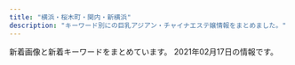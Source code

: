 ```yaml
---
title: "横浜・桜木町・関内・新横浜"
description: "キーワード別にの巨乳アジアン・チャイナエステ嬢情報をまとめました。"
---
```


新着画像と新着キーワードをまとめています。
2021年02月17日の情報です。

<DmmAffiliateIns />
<KeywordTable
  shops={
    [
    {
        "keywords": {},
        "url": "http://www.est-aya.work/",
        "name": "\u7d62\u9999\uff5e\u30a2\u30e4\u30ab\uff5e",
        "station": "JR\u685c\u6728\u753a\u99c5\u53571\u51fa\u53e3",
        "img_links": [
            "http://www.est-aya.work/images/10.jpg",
            "http://www.est-aya.work/images/2.jpg",
            "http://www.est-aya.work/images/int1.png",
            "http://www.est-aya.work/images/interior_t.jpg",
            "http://www.est-aya.work/images/mobile.jpg",
            "http://www.est-aya.work/images/int2.png",
            "http://www.est-aya.work/images/sys3.png",
            "http://www.est-aya.work/images/9.jpg",
            "http://www.est-aya.work/img/asuka1.jpg",
            "http://www.est-aya.work/images/rec2.jpg",
            "http://www.est-aya.work/images/tel.jpg",
            "http://www.est-aya.work/images/ta.jpg",
            "http://www.est-aya.work/images/line.png",
            "http://www.est-aya.work/img/mika1.jpg",
            "http://www.est-aya.work/images/sys2.png",
            "http://www.est-aya.work/images/rec1.png",
            "http://www.est-aya.work/images/head.jpg",
            "http://www.est-aya.work/img/ayumi1.jpg",
            "http://www.est-aya.work/images/sys1.png",
            "http://www.est-aya.work/images/news.png",
            "http://www.est-aya.work/images/info.png",
            "http://www.est-aya.work/images/staff_t.jpg",
            "http://www.est-aya.work/images/8.jpg",
            "http://www.est-aya.work/img/eri1.jpg"
        ]
    },
    {
        "station": "JR\u6771\u795e\u5948\u5ddd\u99c5\u897f\u53e3",
        "url": "http://est-hanamizuki.com/",
        "keywords": {},
        "name": "\u82b1\u6c34\u6728",
        "img_links": [
            "http://est-hanamizuki.com/images/g32.jpg",
            "http://est-hanamizuki.com/images/g33.jpg",
            "http://est-hanamizuki.com/images/g22.jpg",
            "http://est-hanamizuki.com/images/g3.jpg",
            "http://est-hanamizuki.com/images/zi_staff.png",
            "http://est-hanamizuki.com/images/head.jpg",
            "http://est-hanamizuki.com/images/g1.jpg",
            "http://est-hanamizuki.com/images/mobile.jpg",
            "http://est-hanamizuki.com/images/erika.jpg",
            "http://est-hanamizuki.com/images/r111.jpg",
            "http://est-hanamizuki.com/images/g13.jpg",
            "http://est-hanamizuki.com/images/news1.png",
            "http://est-hanamizuki.com/images/11.png",
            "http://est-hanamizuki.com/images/m1.jpg",
            "http://est-hanamizuki.com/images/erika2.jpg",
            "http://est-hanamizuki.com/images/m2.jpg",
            "http://est-hanamizuki.com/images/m3.jpg",
            "http://est-hanamizuki.com/images/g23.jpg",
            "http://est-hanamizuki.com/images/g12.jpg",
            "http://est-hanamizuki.com/images/m4.jpg",
            "http://est-hanamizuki.com/images/g2.jpg",
            "http://est-hanamizuki.com/images/info.png"
        ]
    },
    {
        "name": "\u5236\u670d\u5b66\u5712",
        "img_links": [
            "http://seifukugarden.este.work/1.jpg",
            "http://seifukugarden.este.work/yuki.jpg",
            "http://seifukugarden.este.work/misaki.jpg",
            "http://seifukugarden.este.work/2/uploadimg/1612670526.jpg",
            "http://seifukugarden.este.work/head.jpg",
            "http://seifukugarden.este.work/ayako.jpg",
            "http://seifukugarden.este.work/momoka.jpg",
            "http://seifukugarden.este.work/6.jpg",
            "http://seifukugarden.este.work/rec1.png",
            "http://seifukugarden.este.work/rec2.jpg",
            "http://seifukugarden.este.work/2/uploadimg/1612670429.jpg",
            "http://seifukugarden.este.work/tg.jpg",
            "http://seifukugarden.este.work/interior_t.jpg",
            "http://seifukugarden.este.work/staff_t.jpg",
            "http://seifukugarden.este.work/koko.jpg",
            "http://seifukugarden.este.work/int1.png",
            "http://seifukugarden.este.work/3.jpg",
            "http://seifukugarden.este.work/news.jpg",
            "http://seifukugarden.este.work/4.jpg",
            "http://seifukugarden.este.work/2/uploadimg/1612670395.jpg",
            "http://seifukugarden.este.work/2/uploadimg/1612670496.jpg",
            "http://seifukugarden.este.work/up.jpg",
            "http://seifukugarden.este.work/2/uploadimg/1612670361.jpg",
            "http://seifukugarden.este.work/2/uploadimg/1612670464.jpg"
        ],
        "url": "http://seifukugarden.este.work/",
        "station": "JR\u685c\u6728\u753a\u99c5",
        "keywords": {
            "C": 12,
            "84": 6,
            "88": 12,
            "D": 24,
            "85": 6,
            "86": 12
        }
    },
    {
        "name": "\u7652\uff5e\u3044\u3084\u3057\uff5e",
        "img_links": [
            "http://www.est-baby.work/images/int2.jpg",
            "http://www.est-baby.work/images/7.jpg",
            "http://www.est-baby.work/staff/nana.jpg",
            "http://www.est-baby.work/img/kaori1.png",
            "http://www.est-baby.work/images/sys3.jpg",
            "http://www.est-baby.work/images/3.jpg",
            "http://www.est-baby.work/images/tr.jpg",
            "http://www.est-baby.work/images/int1.jpg",
            "http://www.est-baby.work/staff/koko.jpg",
            "http://www.est-baby.work/images/sys4.jpg",
            "http://www.est-baby.work/images/interior_t.jpg",
            "http://www.est-baby.work/img/yuki1.png",
            "http://www.est-baby.work/staff/sizuka.jpg",
            "http://www.est-baby.work/images/news.jpg",
            "http://www.est-baby.work/images/staff_t.jpg",
            "http://www.est-baby.work/images/head.jpg",
            "http://www.est-baby.work/images/8.jpg",
            "http://www.est-baby.work/images/menu/staff.png",
            "http://www.est-baby.work/staff/kaori.jpg",
            "http://www.est-baby.work/img/sizuka1.png",
            "http://www.est-baby.work/images/sys2.jpg",
            "http://www.est-baby.work/images/sys1.jpg",
            "http://www.est-baby.work/img/koko1.png",
            "http://www.est-baby.work/images/1.jpg",
            "http://www.est-baby.work/images/tgirl.jpg",
            "http://www.est-baby.work/images/menu/top.png",
            "http://www.est-baby.work/images/menu/interior.png",
            "http://www.est-baby.work/img/nana1.png",
            "http://www.est-baby.work/images/6.jpg",
            "http://www.est-baby.work/images/sisu.jpg",
            "http://www.est-baby.work/img/yuki2.png",
            "http://www.est-baby.work/staff/yuki.jpg",
            "http://www.est-baby.work/images/koko_200x40.png"
        ],
        "station": "\u65e5\u30ce\u51fa\u753a\u99c5",
        "url": "http://www.est-baby.work/",
        "keywords": {}
    },
    {
        "station": "JR\u6a2a\u6d5c\u99c5\u5317\u897f\u53e3",
        "keywords": {
            "86": 1,
            "C": 11,
            "85": 2,
            "84": 1,
            "D": 3
        },
        "url": "http://sh-riraku31.xyz/",
        "name": "\u30c1\u30a7\u30ea\u30fc",
        "img_links": [
            "http://sh-riraku31.xyz/templets/default/picture/s_news.jpg",
            "http://sh-riraku31.xyz/uploads/201005/1-201005162114248.jpg",
            "http://sh-riraku31.xyz/templets/default/picture/top.jpg",
            "http://sh-riraku31.xyz/templets/default/picture/top1.jpg",
            "http://sh-riraku31.xyz/templets/default/picture/staff01.jpg",
            "http://sh-riraku31.xyz/uploads/201005/1-201005162052635.jpg",
            "http://sh-riraku31.xyz/templets/default/picture/girl-z1.jpg",
            "http://sh-riraku31.xyz/uploads/201005/1-2010051J6062Y.jpg",
            "http://sh-riraku31.xyz/uploads/201005/1-201005162010396.jpg",
            "http://sh-riraku31.xyz/uploads/201005/1-2010051621224F.jpg",
            "http://sh-riraku31.xyz/uploads/201005/1-20100516201cK.jpg",
            "http://sh-riraku31.xyz/uploads/allimg/180703/1-1PF3111J3201.png",
            "http://sh-riraku31.xyz/uploads/allimg/180629/1-1P629115504250.png",
            "http://sh-riraku31.xyz/uploads/201005/1-2010051J55CA.jpg",
            "http://sh-riraku31.xyz/uploads/201005/1-201005162101U5.jpg",
            "http://sh-riraku31.xyz/templets/default/picture/girl-z2.jpg"
        ]
    },
    {
        "name": "\u672a\u6765",
        "url": "http://www.lavender.esjoho.com/",
        "keywords": {
            "86": 4,
            "87": 7,
            "\u30bb\u30af\u30b7\u30fc": 1,
            "88": 1,
            "E": 1,
            "D": 11
        },
        "station": "JR\u6771\u795e\u5948\u5ddd\u99c5\u897f\u53e3",
        "img_links": [
            "http://www.lavender.esjoho.com/images/line.png",
            "http://www.lavender.esjoho.com/sp/images/head.jpg",
            "http://www.lavender.esjoho.com/sp/menu/interior.jpg",
            "http://www.lavender.esjoho.com/images/int1.png",
            "http://www.lavender.esjoho.com/sp/menu/staff.jpg",
            "http://www.lavender.esjoho.com/sp/images/interior_t.jpg",
            "http://www.lavender.esjoho.com/images/rec1.png",
            "http://www.lavender.esjoho.com/files/039.jpg",
            "http://www.lavender.esjoho.com/images/link_t.png",
            "http://www.lavender.esjoho.com/files/047.jpg",
            "http://www.lavender.esjoho.com/images/news.jpg",
            "http://www.lavender.esjoho.com/images/head.jpg",
            "http://www.lavender.esjoho.com/sp/images/top.jpg",
            "http://www.lavender.esjoho.com/files/038.jpg",
            "http://www.lavender.esjoho.com/sp/images/time.jpg",
            "http://www.lavender.esjoho.com/files/016.jpg",
            "http://www.lavender.esjoho.com/images/concept.jpg",
            "http://www.lavender.esjoho.com/files/043.jpg",
            "http://www.lavender.esjoho.com/files/029.jpg",
            "http://www.lavender.esjoho.com/sp/menu/top.jpg",
            "http://www.lavender.esjoho.com/files/045.jpg",
            "http://www.lavender.esjoho.com/images/interior_t.png",
            "http://www.lavender.esjoho.com/sp/images/tel.jpg",
            "http://www.lavender.esjoho.com/files/048.jpg",
            "http://www.lavender.esjoho.com/images/int2.png",
            "http://www.lavender.esjoho.com/files/044.jpg",
            "http://www.lavender.esjoho.com/images/sm.jpg",
            "http://www.lavender.esjoho.com/images/rec2.png",
            "http://www.lavender.esjoho.com/sp/images/news.jpg",
            "http://www.lavender.esjoho.com/files/019.jpg",
            "http://www.lavender.esjoho.com/images/staff_t.png",
            "http://www.lavender.esjoho.com/files/024.jpg",
            "http://www.lavender.esjoho.com/images/sys3.png",
            "http://www.lavender.esjoho.com/sp/images/newsb.jpg",
            "http://www.lavender.esjoho.com/sp/images/footer.jpg",
            "http://www.lavender.esjoho.com/sp/images/topgirl.jpg",
            "http://www.lavender.esjoho.com/sp/images/staff_t.jpg",
            "http://www.lavender.esjoho.com/images/sys2.png",
            "http://www.lavender.esjoho.com/images/ta.jpg",
            "http://www.lavender.esjoho.com/sp/images/pc.jpg",
            "http://www.lavender.esjoho.com/files/032.jpg",
            "http://www.lavender.esjoho.com/images/mobile.jpg"
        ]
    },
    {
        "name": "\u604b",
        "url": "http://kys-sawayaka.work/",
        "keywords": {
            "87": 2,
            "86": 4,
            "85": 2,
            "E": 2,
            "D": 6
        },
        "station": "JR\u4e2d\u5c71\u99c5\u5317\u53e3",
        "img_links": [
            "http://kys-sawayaka.work/_src/25616778/2e16c7c3c9ed2e743a3a3cee8270d95_20201217123431663.jpg",
            "http://kys-sawayaka.work/_src/51027496/s1.jpg",
            "http://kys-sawayaka.work/_src/51027456/1_20201218111825589.jpg",
            "http://kys-sawayaka.work/_src/51069640/5_20201218111825635.jpg",
            "http://kys-sawayaka.work/_src/51027502/_k3_4082.jpg",
            "http://kys-sawayaka.work/_src/25616740/wechatimg2726.jpg",
            "http://kys-sawayaka.work/_src/25616746/backtotop.png",
            "http://kys-sawayaka.work/_src/25616782/backtotop.png",
            "http://kys-sawayaka.work/_src/51027464/4_20201218111825638.jpg",
            "http://kys-sawayaka.work/_src/51027498/_dsf6130.jpg",
            "http://kys-sawayaka.work/_src/25616806/index_06.png",
            "http://kys-sawayaka.work/_src/25616809/index_09.png",
            "http://kys-sawayaka.work/_src/25616776/wechatimg2727.jpg",
            "http://kys-sawayaka.work/_src/25616739/wechatimg2726.jpg",
            "http://kys-sawayaka.work/_src/51028012/cam.jpg",
            "http://kys-sawayaka.work/_src/25616807/index_07.png",
            "http://kys-sawayaka.work/_src/25616794/backtotop.png",
            "http://kys-sawayaka.work/_src/25616789/backtotop.png",
            "http://kys-sawayaka.work/_src/25616774/wechatimg2726.jpg",
            "http://kys-sawayaka.work/_src/25616804/index_04.png",
            "http://kys-sawayaka.work/_src/25616799/backtotop.png",
            "http://kys-sawayaka.work/_src/51027462/3_20201218111825628.jpg",
            "http://kys-sawayaka.work/_src/25616777/wechatimg2746.jpg",
            "http://kys-sawayaka.work/_src/25618694/sign.png",
            "http://kys-sawayaka.work/_src/25616769/backtotop.png",
            "http://kys-sawayaka.work/_src/25616805/index_05.png",
            "http://kys-sawayaka.work/_src/51027459/2_20201218111825615.jpg",
            "http://kys-sawayaka.work/_src/25616808/index_08.png"
        ]
    },
    {
        "station": "JR\u6771\u795e\u5948\u5ddd\u99c5",
        "name": "\u30ec\u30a4\u30f3\u30dc\u30fc\u8679",
        "img_links": [
            "http://www.sh-riraku113.xyz/uploads/201005/1-201005161544K5.jpg",
            "http://www.sh-riraku113.xyz/static/picture/tit-pick.png",
            "http://www.sh-riraku113.xyz/static/picture/tit-new.png",
            "http://www.sh-riraku113.xyz/static/picture/tit-gat.png",
            "http://www.sh-riraku113.xyz/static/picture/info.png",
            "http://www.sh-riraku113.xyz/uploads/201005/1-2010051615301I.jpg",
            "http://www.sh-riraku113.xyz/uploads/201005/1-201005161513F8.jpg",
            "http://www.sh-riraku113.xyz/static/picture/room3.png",
            "http://www.sh-riraku113.xyz/static/picture/top.png",
            "http://www.sh-riraku113.xyz/static/picture/tite-staff.png",
            "http://www.sh-riraku113.xyz/static/picture/room4.png",
            "http://www.sh-riraku113.xyz/static/picture/infor.png",
            "http://www.sh-riraku113.xyz/static/picture/room1.png",
            "http://www.sh-riraku113.xyz/static/picture/room2.png",
            "http://www.sh-riraku113.xyz/uploads/201005/1-201005161500127.jpg",
            "http://www.sh-riraku113.xyz/static/picture/tit-infor.png"
        ],
        "url": "http://www.sh-riraku113.xyz/",
        "keywords": {
            "C": 14
        }
    },
    {
        "keywords": {
            "89": 2,
            "88": 1,
            "D": 3
        },
        "name": "\u68ee\u7f85",
        "url": "http://latte.iest.xyz/",
        "img_links": [
            "http://latte.iest.xyz/css/tel01.png",
            "http://latte.iest.xyz/css/top03.jpg",
            "http://latte.iest.xyz/css/nav/nav-003.png",
            "http://latte.iest.xyz/css/nav/nav-006.png",
            "http://latte.iest.xyz/css/head-change.jpg",
            "http://latte.iest.xyz/css/osusume01.jpg",
            "http://latte.iest.xyz/css/nav/nav-005.png",
            "http://latte.iest.xyz/css/staff/staff06.jpg",
            "http://latte.iest.xyz/css/staff/staff01.jpg",
            "http://latte.iest.xyz/css/staff/staff02.jpg",
            "http://latte.iest.xyz/css/nav/nav-004.png",
            "http://latte.iest.xyz/css/nav/nav-002.png",
            "http://latte.iest.xyz/css/nav/nav-001.png"
        ],
        "station": "JR\u95a2\u5185\u99c5\u5357\u53e3"
    },
    {
        "name": "St.Playa \uff5e\u8056\u30d7\u30e9\u30e4\uff5e",
        "img_links": [
            "http://www.playa.work/images/mobile.jpg",
            "http://www.playa.work/images/ta.jpg",
            "http://www.playa.work/images/b1.jpg",
            "http://www.playa.work/images/6.jpg",
            "http://www.playa.work/images/b3.jpg",
            "http://www.playa.work/images/2.jpg",
            "http://www.playa.work/img/koko1.jpg",
            "http://www.playa.work/images/5.jpg",
            "http://www.playa.work/images/3.jpg",
            "http://www.playa.work/images/1.jpg",
            "http://www.playa.work/img/rumi1.jpg",
            "http://www.playa.work/images/staff_t.jpg",
            "http://www.playa.work/images/4.jpg",
            "http://www.playa.work/images/head.jpg",
            "http://www.playa.work/images/news.png",
            "http://www.playa.work/images/int1.png",
            "http://www.playa.work/images/main_top.jpg",
            "http://www.playa.work/img/risa1.jpg",
            "http://www.playa.work/images/s1.png",
            "http://www.playa.work/images/b2.jpg",
            "http://www.playa.work/images/main_footer.jpg",
            "http://www.playa.work/img/yuri1.jpg",
            "http://www.playa.work/images/interior_t.jpg",
            "http://www.playa.work/images/int2.png",
            "http://www.playa.work/img/emi1.jpg",
            "http://www.playa.work/img/nana1.jpg"
        ],
        "station": "JR\u95a2\u5185\u99c5\u5317\u53e3",
        "url": "http://www.playa.work/",
        "keywords": {}
    },
    {
        "img_links": [
            "http://www.ipuyvyta.xyz/picture/room3.jpg",
            "http://www.ipuyvyta.xyz/uploads/200324/1-200324153552608.jpg",
            "http://www.ipuyvyta.xyz/uploads/200527/1-20052G310025O.jpg",
            "http://www.ipuyvyta.xyz/picture/s_news.png",
            "http://www.ipuyvyta.xyz/uploads/201113/1-2011131413242P.jpg",
            "http://www.ipuyvyta.xyz/uploads/200324/1-20032415352ab.jpg",
            "http://www.ipuyvyta.xyz/uploads/200103/1-2001031G043127.jpg",
            "http://www.ipuyvyta.xyz/picture/s3.jpg",
            "http://www.ipuyvyta.xyz/uploads/200103/1-2001031G10c34.jpg",
            "http://www.ipuyvyta.xyz/picture/relax.jpg",
            "http://www.ipuyvyta.xyz/uploads/201016/1-201016155304955.jpg",
            "http://www.ipuyvyta.xyz/uploads/210128/1-21012Q351103P.jpg",
            "http://www.ipuyvyta.xyz/uploads/201117/1-20111G24541418.jpg",
            "http://www.ipuyvyta.xyz/picture/room2.jpg",
            "http://www.ipuyvyta.xyz/uploads/201016/1-201016155320S7.jpg",
            "http://www.ipuyvyta.xyz/uploads/190705/1-1ZF5141109322.jpg",
            "http://www.ipuyvyta.xyz/picture/s_staff.jpg",
            "http://www.ipuyvyta.xyz/picture/mobile.jpg",
            "http://www.ipuyvyta.xyz/picture/top.png",
            "http://www.ipuyvyta.xyz/picture/room1.jpg",
            "http://www.ipuyvyta.xyz/uploads/210128/1-21012Q3504A53.jpg",
            "http://www.ipuyvyta.xyz/uploads/201113/1-2011131412332R.jpg",
            "http://www.ipuyvyta.xyz/uploads/200527/1-20052G30953430.jpg",
            "http://www.ipuyvyta.xyz/uploads/200103/1-2001031G131213.jpg",
            "http://www.ipuyvyta.xyz/picture/room4.jpg",
            "http://www.ipuyvyta.xyz/uploads/190806/1-1ZP61F113Z0.jpg",
            "http://www.ipuyvyta.xyz/uploads/201117/1-20111G24513940.jpg",
            "http://www.ipuyvyta.xyz/uploads/190522/1-1Z52215030T15.jpg",
            "http://www.ipuyvyta.xyz/picture/s1.jpg",
            "http://www.ipuyvyta.xyz/picture/s_pick.png"
        ],
        "keywords": {
            "82": 7,
            "85": 1,
            "D": 2,
            "C": 7,
            "86": 1
        },
        "station": "JR\u6771\u795e\u5948\u5ddd\u99c5\u897f\u53e3",
        "url": "http://www.ipuyvyta.xyz/",
        "name": "\u7652\u3057\u306e\u697d\u5712"
    },
    {
        "name": "\u68ee\u82d1",
        "url": "http://morien.este.work/",
        "station": "\u53cd\u753a\u99c5",
        "keywords": {
            "85": 12,
            "D": 24,
            "83": 12,
            "87": 6,
            "C": 6
        },
        "img_links": [
            "http://morien.este.work/2/uploadimg/1565558725.jpg",
            "http://morien.este.work/top.jpg",
            "http://morien.este.work/mens-esthe.png",
            "http://morien.este.work/2/uploadimg/1578366879.jpg",
            "http://morien.este.work/2/uploadimg/1594704743.jpg",
            "http://morien.este.work/2/uploadimg/1577672563.jpg",
            "http://morien.este.work/2/uploadimg/1574764277.jpg"
        ]
    },
    {
        "name": "\u990a\u5fc3\u5802",
        "station": "\u53cd\u753a\u99c5",
        "keywords": {},
        "img_links": [
            "http://www.yoshindo.es-relax.info/images/kaori1.jpg",
            "http://www.yoshindo.es-relax.info/images/info1.jpg",
            "http://www.yoshindo.es-relax.info/images/youko1.jpg",
            "http://www.yoshindo.es-relax.info/images/info5.jpg",
            "http://www.yoshindo.es-relax.info/images/yuna1.jpg",
            "http://www.yoshindo.es-relax.info/images/info2.jpg",
            "http://www.yoshindo.es-relax.info/images/sayuri1.jpg",
            "http://www.yoshindo.es-relax.info/images/arisu1.jpg",
            "http://www.yoshindo.es-relax.info/images/info4.jpg",
            "http://www.yoshindo.es-relax.info/images/topbar.png",
            "http://www.yoshindo.es-relax.info/images/topinfo.png",
            "http://www.yoshindo.es-relax.info/images/info3.jpg",
            "http://www.yoshindo.es-relax.info/images/yui1.jpg",
            "http://www.yoshindo.es-relax.info/images/yuki1.jpg",
            "http://www.yoshindo.es-relax.info/images/info6.jpg",
            "http://www.yoshindo.es-relax.info/images/top-kpbar.png",
            "http://www.yoshindo.es-relax.info/images/topnews.png",
            "http://www.yoshindo.es-relax.info/images/sidebar-credit.png"
        ],
        "url": "http://www.yoshindo.es-relax.info/"
    },
    {
        "station": "JR\u95a2\u5185\u99c5\u5357\u53e3",
        "img_links": [
            "http://iyasibest.com/images/store/o09.jpg",
            "http://iyasibest.com/uploadfiles/images/campaignIyasibestCom1.png",
            "http://iyasibest.com/images/store/03.jpg",
            "http://iyasibest.com/staffPhoto/b20200310001745.jpg",
            "http://iyasibest.com/images/store/01.jpg",
            "http://iyasibest.com/staffPhoto/b20200402041705.jpg",
            "http://iyasibest.com/staffPhoto/b20200228201258.jpg",
            "http://iyasibest.com/images/store/o05.jpg",
            "http://iyasibest.com/staffPhoto/b20200911161049.jpg",
            "http://iyasibest.com/images/store/02.jpg",
            "http://iyasibest.com/staffPhoto/b20210209224424.jpg",
            "http://iyasibest.com/images/store/o10.jpg",
            "http://iyasibest.com/images/store/o04.jpg",
            "http://iyasibest.com/images/store/o07.jpg",
            "http://iyasibest.com/images/store/o01.jpg",
            "http://iyasibest.com/staffPhoto/b20210121203305.jpg",
            "http://iyasibest.com/images/returnBtn.png",
            "http://iyasibest.com/staffPhoto/b20200306221420.jpg",
            "http://iyasibest.com/images/store/o08.jpg",
            "http://iyasibest.com/images/store/o11.jpg",
            "http://iyasibest.com/staffPhoto/b20200531120750.jpg",
            "http://iyasibest.com/staffPhoto/b20200711165223.jpg",
            "http://iyasibest.com/images/store/o03.jpg",
            "http://iyasibest.com/uploadfiles/images/campaignIyasibestCom2.png",
            "http://iyasibest.com/images/store/o02.jpg",
            "http://iyasibest.com/images/store/o06.jpg",
            "http://iyasibest.com/staffPhoto/b20201102190836.jpg"
        ],
        "keywords": {
            "86": 2,
            "C": 5,
            "E": 1,
            "82": 1,
            "87": 1,
            "D": 2,
            "98": 1,
            "85": 2,
            "88": 1,
            "\u30bb\u30af\u30b7\u30fc": 4,
            "97": 1
        },
        "url": "http://iyasibest.com/",
        "name": "\u7652\u3057\u30d9\u30b9\u30c8"
    },
    {
        "img_links": [
            "http://babyheart.info/js/sliderLine/slide_prev.png",
            "http://babyheart.info/staffPhoto/b20201113143406.jpg",
            "http://babyheart.info/staffPhoto/b20201113143808.jpg",
            "http://babyheart.info/staffPhoto/s20201113143808.jpg",
            "http://babyheart.info/images/gallery1.jpg",
            "http://babyheart.info/images/mobile.jpg",
            "http://babyheart.info/staffPhoto/b20210209231643.jpg",
            "http://babyheart.info/images/slider1/03.jpg",
            "http://babyheart.info/staffPhoto/s20201102132433.jpg",
            "http://babyheart.info/js/sliderLine/slide_next.png",
            "http://babyheart.info/staffPhoto/s20201102165304.jpg",
            "http://babyheart.info/staffPhoto/s20210209231643.jpg",
            "http://babyheart.info/images/returnBtn.png",
            "http://babyheart.info/staffPhoto/b20201102165737.jpg",
            "http://babyheart.info/staffPhoto/s20201102165737.jpg",
            "http://babyheart.info/staffPhoto/b20201102165304.jpg",
            "http://babyheart.info/staffPhoto/s20201113143406.jpg",
            "http://babyheart.info/staffPhoto/b20201102210807.jpg",
            "http://babyheart.info/uploadfiles/images/campaignBabyheartInfo.jpg",
            "http://babyheart.info/staffPhoto/b20201102132433.jpg",
            "http://babyheart.info/staffPhoto/s20210110172549.jpg",
            "http://babyheart.info/staffPhoto/s20201102195459.jpg",
            "http://babyheart.info/staffPhoto/b20201102195459.jpg",
            "http://babyheart.info/staffPhoto/s20201102210807.jpg",
            "http://babyheart.info/images/slider1/02.jpg",
            "http://babyheart.info/staffPhoto/b20210110172549.jpg"
        ],
        "keywords": {
            "D": 2,
            "E": 1,
            "85": 1,
            "86": 3,
            "\u30bb\u30af\u30b7\u30fc": 1,
            "99": 1,
            "96": 1,
            "C": 3,
            "80": 1,
            "88": 1
        },
        "name": "Baby Heart \uff5e\u30d9\u30a4\u30d3\u30fc\u30cf\u30fc\u30c8\uff5e",
        "station": "JR\u95a2\u5185\u99c5\u5357\u53e3",
        "url": "http://babyheart.info/"
    },
    {
        "keywords": {},
        "name": "\u30a2\u30f3\u30b8\u30e5",
        "img_links": [
            "http://relax-massage.pink/images/trigger.jpg",
            "http://relax-massage.pink/images/sys03.jpg",
            "http://relax-massage.pink/images/sw_home.png",
            "http://relax-massage.pink/images/cg01.jpg",
            "http://relax-massage.pink/images/mainvisual_01.jpg",
            "http://relax-massage.pink/images/mainvisual_01_s.jpg",
            "http://relax-massage.pink/images/con01.jpg",
            "http://relax-massage.pink/images/head_therapist.jpg",
            "http://relax-massage.pink/images/head_interior.jpg",
            "http://relax-massage.pink/images/mainvisual_02.jpg",
            "http://relax-massage.pink/images/sw_tel.png",
            "http://relax-massage.pink/images/sys02.jpg",
            "http://relax-massage.pink/images/con03.jpg",
            "http://relax-massage.pink/images/icon_new.png",
            "http://relax-massage.pink/images/req_03.jpg",
            "http://relax-massage.pink/images/cg05.jpg",
            "http://relax-massage.pink/images/cg07.jpg",
            "http://relax-massage.pink/images/con02.jpg",
            "http://relax-massage.pink/images/cg04.jpg",
            "http://relax-massage.pink/images/cg03.jpg",
            "http://relax-massage.pink/images/sns_9_pink.jpg",
            "http://relax-massage.pink/images/cg02.jpg",
            "http://relax-massage.pink/images/cg06.jpg",
            "http://relax-massage.pink/images/sys01.jpg"
        ],
        "station": "JR\u6771\u795e\u5948\u5ddd\u99c5\u897f\u53e3",
        "url": "http://relax-massage.pink/"
    },
    {
        "station": "JR\u4e2d\u5c71\u99c5",
        "name": "\u512a\u96c5\uff5e\u3086\u3046\u304c\uff5e",
        "img_links": [
            "http://yuga.estx.net/images/main_10.jpg",
            "http://yuga.estx.net/images/main_05.jpg",
            "http://yuga.estx.net/images/info_12.jpg",
            "http://yuga.estx.net/images/noimage.jpg",
            "http://yuga.estx.net/images/main_08.jpg",
            "http://yuga.estx.net/images/main_14.jpg",
            "http://yuga.estx.net/staff/3/1.jpg",
            "http://yuga.estx.net/images/main_15.jpg",
            "http://yuga.estx.net/images/staff_16.jpg",
            "http://yuga.estx.net/images/staff_12.jpg",
            "http://yuga.estx.net/images/main_03.jpg",
            "http://yuga.estx.net/staff/4/1.jpg",
            "http://yuga.estx.net/images/main_11.jpg",
            "http://yuga.estx.net/images/main_06.jpg",
            "http://yuga.estx.net/staff/1/1.jpg",
            "http://yuga.estx.net/images/main_12.jpg",
            "http://yuga.estx.net/images/main_09.jpg",
            "http://yuga.estx.net/images/main_07.jpg",
            "http://yuga.estx.net/images/main_16.jpg",
            "http://yuga.estx.net/staff/2/1.jpg",
            "http://yuga.estx.net/images/main_13.jpg",
            "http://yuga.estx.net/images/main_19.jpg"
        ],
        "keywords": {},
        "url": "http://yuga.estx.net/"
    },
    {
        "station": "JR\u6771\u795e\u5948\u5ddd\u99c5\u897f\u53e3",
        "url": "http://ruby.est.cm/",
        "name": "\u30eb\u30d3\u30fc",
        "img_links": [
            "http://ruby.est.cm/images/nei_bj1.png",
            "http://ruby.est.cm/photos/sites/66/2020/10/2020103101574030.jpg",
            "http://ruby.est.cm/photos/sites/66/2020/08/2020080509321890.jpg",
            "http://ruby.est.cm/photos/sites/66/2020/08/2020083107485498.jpg",
            "http://ruby.est.cm/images/s_staff.png",
            "http://ruby.est.cm/images/top.jpg",
            "http://ruby.est.cm/images/mobile.jpg",
            "http://ruby.est.cm/images/bian.jpg",
            "http://ruby.est.cm/images/news.png",
            "http://ruby.est.cm/images/service.jpg"
        ],
        "keywords": {
            "D": 12,
            "C": 10,
            "86": 4,
            "85": 8
        }
    },
    {
        "station": "JR\u65b0\u6a2a\u6d5c\u99c5\u5317\u53e3",
        "keywords": {
            "86": 3,
            "85": 2
        },
        "url": "http://www.awaspa-est.net/",
        "name": "\u60a0\u697d",
        "img_links": [
            "http://www.awaspa-est.net/images/aki.jpg",
            "http://www.awaspa-est.net/images/riri.jpg",
            "http://www.awaspa-est.net/images/left1.png",
            "http://www.awaspa-est.net/images/aya.jpg",
            "http://www.awaspa-est.net/images/miki.jpg",
            "http://www.awaspa-est.net/images/sizuka.jpg",
            "http://www.awaspa-est.net/images/staff6.jpg",
            "http://www.awaspa-est.net/images/girl.jpg"
        ]
    },
    {
        "img_links": [
            "http://sakura.reraku.work/images/info.jpg",
            "http://sakura.reraku.work/images/top.png",
            "http://sakura.reraku.work/images/room1.jpg",
            "http://sakura.reraku.work/photos/sites/48/2020/06/2020060308123910.jpg",
            "http://sakura.reraku.work/images/room2.jpg",
            "http://sakura.reraku.work/images/s_link.png",
            "http://sakura.reraku.work/images/room3.jpg",
            "http://sakura.reraku.work/photos/sites/48/2020/06/202006030812418.jpg",
            "http://sakura.reraku.work/images/info2.jpg",
            "http://sakura.reraku.work/photos/sites/48/2020/06/2020060308124485.jpg",
            "http://sakura.reraku.work/images/mobile.jpg",
            "http://sakura.reraku.work/images/s_staff.png",
            "http://sakura.reraku.work/photos/sites/48/2020/06/2020060308124264.jpg",
            "http://sakura.reraku.work/images/room4.jpg",
            "http://sakura.reraku.work/images/s_news.jpg",
            "http://sakura.reraku.work/images/s3.jpg"
        ],
        "keywords": {
            "D": 15,
            "85": 5,
            "83": 5,
            "C": 5,
            "86": 10
        },
        "name": "\u3055\u304f\u3089",
        "url": "http://sakura.reraku.work/",
        "station": "\u83ca\u540d\u99c5\u897f\u53e3"
    },
    {
        "url": "http://kannai-mensesthe.com/",
        "keywords": {
            "90": 28,
            "88": 14
        },
        "station": "JR\u95a2\u5185\u99c5",
        "img_links": [
            "https://kannai-mensesthe.com/icon/google_plus.png",
            "https://kannai-mensesthe.com/staff/risa-l1.jpg",
            "https://kannai-mensesthe.com/staff/sora-s1.jpg",
            "https://kannai-mensesthe.com/room/2-l.jpg",
            "https://kannai-mensesthe.com/images/footer-l.png",
            "https://kannai-mensesthe.com/button/staff.png",
            "https://kannai-mensesthe.com/images/main-sp.jpg",
            "https://kannai-mensesthe.com/images/flower.png",
            "https://kannai-mensesthe.com/staff/haru-s1.jpg",
            "https://kannai-mensesthe.com/room/1-s.jpg",
            "https://kannai-mensesthe.com/staff/risa-s1.jpg",
            "https://hamamatsucho-esthe.work/icon/line.png",
            "https://kannai-mensesthe.com/staff/koko-l1.jpg",
            "https://kannai-mensesthe.com/2019/11/10/1.jpg",
            "https://hamamatsucho-esthe.work/icon/facebook.png",
            "https://kannai-mensesthe.com/room/1-l.jpg",
            "https://kannai-mensesthe.com/images/clear.png",
            "https://kannai-mensesthe.com/icon/line.png",
            "https://kannai-mensesthe.com/staff/maki-l1.jpg",
            "https://kannai-mensesthe.com/room/esthe2.jpg",
            "https://kannai-mensesthe.com/staff/mika-l1.jpg",
            "https://kannai-mensesthe.com/room/3-s.jpg",
            "https://hamamatsucho-esthe.work/icon/google_plus.png",
            "https://kannai-mensesthe.com/staff/koko-s1.jpg",
            "https://kannai-mensesthe.com/room/esthe3.jpg",
            "http://kannai-mensesthe.com/images/flower.png",
            "https://kannai-mensesthe.com/staff/maki-s1.jpg",
            "https://kannai-mensesthe.com/button/blog.png",
            "https://kannai-mensesthe.com/room/4-s.jpg",
            "https://kannai-mensesthe.com/2019/12/03/risa-s1.jpg",
            "https://kannai-mensesthe.com/button/home.png",
            "https://hamamatsucho-esthe.work/icon/twitter.png",
            "https://kannai-mensesthe.com/icon/facebook.png",
            "https://kannai-mensesthe.com/images/main1.jpg",
            "https://kannai-mensesthe.com//images/footer-r.png",
            "https://kannai-mensesthe.com/room/4-l.jpg",
            "https://kannai-mensesthe.com/icon/twitter.png",
            "https://kannai-mensesthe.com/room/3-l.jpg",
            "https://kannai-mensesthe.com/room/2-s.jpg",
            "https://kannai-mensesthe.com/staff/sora-l1.jpg",
            "https://kannai-mensesthe.com/room/esthe1.jpg",
            "https://kannai-mensesthe.com/staff/haru-l1.jpg",
            "https://kannai-mensesthe.com/staff/mika-s1.jpg"
        ],
        "name": "Olive"
    },
    {
        "img_links": [
            "http://es-kannai.link/wp-content/uploads/2016/12/dd.png",
            "http://es-kannai.link/wp-content/uploads/2016/12/aaa.jpg",
            "http://es-kannai.link/wp-content/uploads/2016/12/v.jpg",
            "http://es-kannai.link/wp-content/uploads/2017/09/IMG_3456.jpg",
            "http://cdn.dino-es.com/images/logo/200x40DinoEs.png",
            "http://es-kannai.link/wp-content/uploads/2016/12/aaaa.jpg",
            "http://es-kannai.link/wp-content/uploads/2016/12/a.jpg",
            "http://es-kannai.link/wp-content/themes/template-salon2/images/main-img.jpg",
            "http://es-kannai.link/wp-content/uploads/2016/12/aa.jpg",
            "http://es-kannai.link/wp-content/uploads/2017/09/IMG_3454.jpg",
            "http://es-kannai.link/wp-content/uploads/2017/09/IMG_3456-250x376.jpg",
            "http://es-kannai.link/wp-content/uploads/2017/09/IMG_3458-400x267.jpg",
            "http://es-kannai.link/wp-content/themes/template-salon2/images/m-info.png",
            "http://es-kannai.link/wp-content/uploads/2016/12/vv.jpg",
            "http://es-kannai.link/wp-content/uploads/2016/12/d.png",
            "http://es-kannai.link/wp-content/themes/template-salon2/images/info.png",
            "http://es-kannai.link/wp-content/uploads/2017/09/IMG_3458.jpg",
            "http://es-kannai.link/wp-content/uploads/2017/09/IMG_3457-720x480.jpg",
            "http://es-kannai.link/wp-content/themes/template-salon2/images/campaign-bnr.png",
            "http://es-kannai.link/wp-content/uploads/2017/09/IMG_3457.jpg",
            "http://es-kannai.link/wp-content/uploads/2017/09/IMG_3458-250x376.jpg",
            "http://es-kannai.link/wp-content/themes/template-salon2/images/news-ttl.jpg",
            "http://es-kannai.link/wp-content/uploads/2017/09/IMG_3456-720x480.jpg",
            "http://es-kannai.link/wp-content/uploads/2016/12/vvv.png",
            "http://es-kannai.link/wp-content/uploads/2017/09/IMG_3454-250x376.jpg",
            "http://es-kannai.link/wp-content/uploads/2016/12/vvvv.png",
            "http://es-kannai.link/wp-content/uploads/2017/09/IMG_3458-720x480.jpg",
            "http://es-kannai.link/wp-content/themes/template-salon2/images/newface-ttl.jpg",
            "http://es-kannai.link/wp-content/uploads/2017/09/IMG_3457-250x376.jpg",
            "http://es-kannai.link/wp-content/uploads/2017/09/IMG_3454-400x267.jpg",
            "http://es-kannai.link/wp-content/uploads/2017/09/IMG_3454-720x480.jpg"
        ],
        "station": "JR\u95a2\u5185\u99c5\u5357\u53e3",
        "url": "http://es-kannai.link",
        "name": "Venus",
        "keywords": {}
    },
    {
        "station": "JR\u6a2a\u6d5c\u99c5\u897f\u53e3",
        "keywords": {
            "85": 45,
            "87": 9,
            "86": 9,
            "C": 9,
            "E": 9,
            "D": 54,
            "84": 9
        },
        "img_links": [
            "https://neko.iest.info/images/room2.jpg",
            "https://neko.iest.info/images/s_pick.png",
            "https://neko.iest.info/photos/sites/42/2020/09/2020092903532220.jpg",
            "https://neko.iest.info/images/room4.jpg",
            "https://neko.iest.info/images/relax.jpg",
            "https://neko.iest.info/photos/sites/42/2020/12/2020122005092087.jpg",
            "https://neko.iest.info/photos/sites/42/2020/10/2020101002283598.jpg",
            "https://neko.iest.info/photos/sites/42/2020/09/2020092903532212.jpg",
            "https://neko.iest.info/images/s_staff.jpg",
            "https://neko.iest.info/images/info.jpg",
            "https://neko.iest.info/images/top.png",
            "https://neko.iest.info/images/s3.jpg",
            "https://neko.iest.info/images/room1.jpg",
            "https://neko.iest.info/images/mobile.jpg",
            "https://neko.iest.info/photos/sites/42/2020/09/2020092903532145.jpg",
            "https://neko.iest.info/images/room3.jpg",
            "https://neko.iest.info/photos/sites/42/2020/10/2020101208591894.jpg",
            "https://neko.iest.info/images/s1.jpg",
            "https://neko.iest.info/photos/sites/42/2020/09/2020092903532287.jpg",
            "https://neko.iest.info/photos/sites/42/2020/11/2020111803082379.jpg",
            "https://neko.iest.info/images/line02.jpg",
            "https://neko.iest.info/images/s_news.png"
        ],
        "url": "https://neko.iest.info/",
        "name": "\u53ef\u611b\u3044\u732b"
    },
    {
        "station": "JR\u95a2\u5185\u99c5\u5357\u53e3",
        "img_links": [
            "http://www.gakuen.relaxjp.info/files/007-02.jpg",
            "http://www.gakuen.relaxjp.info/files/008.jpg",
            "http://www.gakuen.relaxjp.info/files/002.jpg",
            "http://www.gakuen.relaxjp.info/files/001-03.jpg",
            "http://www.gakuen.relaxjp.info/files/008-02.jpg",
            "http://www.gakuen.relaxjp.info/files/008-03.jpg",
            "http://www.gakuen.relaxjp.info/files/004-03.jpg",
            "http://www.gakuen.relaxjp.info/files/003.jpg",
            "http://www.gakuen.relaxjp.info/files/004.jpg",
            "http://www.gakuen.relaxjp.info/files/002-03.jpg",
            "http://www.gakuen.relaxjp.info/img/top_slider01.jpg",
            "http://www.gakuen.relaxjp.info/files/003-03.jpg",
            "http://www.gakuen.relaxjp.info/files/006-02.jpg",
            "http://www.gakuen.relaxjp.info/files/002-02.jpg",
            "http://www.gakuen.relaxjp.info/files/005-02.jpg",
            "http://www.gakuen.relaxjp.info/files/003-02.jpg",
            "http://www.gakuen.relaxjp.info/files/007.jpg",
            "http://www.gakuen.relaxjp.info/files/004-02.jpg",
            "http://www.gakuen.relaxjp.info/files/006-03.jpg",
            "http://www.gakuen.relaxjp.info/files/006.jpg",
            "http://www.gakuen.relaxjp.info/files/005-03.jpg",
            "http://www.gakuen.relaxjp.info/files/001.jpg",
            "http://www.gakuen.relaxjp.info/img/top_slider02.jpg",
            "http://www.gakuen.relaxjp.info/files/005.jpg",
            "http://www.gakuen.relaxjp.info/files/007-03.jpg",
            "http://www.gakuen.relaxjp.info/files/001-02.jpg"
        ],
        "url": "http://www.gakuen.relaxjp.info/",
        "keywords": {
            "87": 28,
            "E": 4,
            "C": 4,
            "82": 4,
            "D": 24
        },
        "name": "\u7f8e\u5c11\u5973\u5b66\u5712"
    },
    {
        "img_links": [
            "http://www.sugoi.mensest.com/files/007-02.jpg",
            "http://www.sugoi.mensest.com/files/008.jpg",
            "http://www.sugoi.mensest.com/images/sp_tit_therapist.png",
            "http://www.sugoi.mensest.com/files/008-02.jpg",
            "http://www.sugoi.mensest.com/files/012-03.jpg",
            "http://www.sugoi.mensest.com/files/006-03.jpg",
            "http://www.sugoi.mensest.com/files/008-03.jpg",
            "http://www.sugoi.mensest.com/files/006-02.jpg",
            "http://www.sugoi.mensest.com/images/img_tel.png",
            "http://www.sugoi.mensest.com/images/maining.jpg",
            "http://www.sugoi.mensest.com/files/009.jpg",
            "http://www.sugoi.mensest.com/images/sp_top.jpg",
            "http://www.sugoi.mensest.com/files/011-02.jpg",
            "http://www.sugoi.mensest.com/files/010-03.jpg",
            "http://www.sugoi.mensest.com/images/tit_new.png",
            "http://www.sugoi.mensest.com/images/sp_tit_new.png",
            "http://www.sugoi.mensest.com/files/006.jpg",
            "http://www.sugoi.mensest.com/files/010.jpg",
            "http://www.sugoi.mensest.com/files/007-03.jpg",
            "http://www.sugoi.mensest.com/images/tit_therapist.png",
            "http://www.sugoi.mensest.com/files/012-02.jpg",
            "http://www.sugoi.mensest.com/files/012.jpg",
            "http://www.sugoi.mensest.com/files/009-02.jpg",
            "http://www.sugoi.mensest.com/files/009-03.jpg",
            "http://www.sugoi.mensest.com/files/010-02.jpg",
            "http://www.sugoi.mensest.com/files/011-03.jpg",
            "http://www.sugoi.mensest.com/images/top.jpg",
            "http://www.sugoi.mensest.com/files/011.jpg",
            "http://www.sugoi.mensest.com/files/007.jpg",
            "http://www.sugoi.mensest.com/photo_news/upimg/140376020e61bbf2e0_0.jpg"
        ],
        "name": "\u3059\u3054\u3044\u7652\u3057",
        "keywords": {
            "\u30bb\u30af\u30b7\u30fc": 1,
            "87": 42,
            "D": 42
        },
        "station": "JR\u6771\u795e\u5948\u5ddd\u99c5\u897f\u53e3",
        "url": "http://www.sugoi.mensest.com/"
    },
    {
        "img_links": [
            "http://www.rakuraku-venus.xyz/images/index-kai_05.jpg",
            "http://www.rakuraku-venus.xyz/images/index-kai_03.jpg",
            "http://www.rakuraku-venus.xyz/images/index-f.jpg",
            "http://www.rakuraku-venus.xyz/psd/off.jpg",
            "http://www.rakuraku-venus.xyz/images/index-kai_07.jpg",
            "http://www.rakuraku-venus.xyz/images/shop/h4.jpg",
            "http://www.rakuraku-venus.xyz/images/shop/h2.jpg",
            "http://www.rakuraku-venus.xyz/images/index-kai_13.jpg",
            "http://www.rakuraku-venus.xyz/images/staff/11/koko.jpg",
            "http://www.rakuraku-venus.xyz/images/nav/lanmu-staff.jpg",
            "http://www.rakuraku-venus.xyz/images/light_img.jpg",
            "http://www.rakuraku-venus.xyz/images/index-kai_08.jpg",
            "http://www.rakuraku-venus.xyz/images/staff/10/nana2.jpg",
            "http://www.rakuraku-venus.xyz/images/shop/h3.jpg",
            "http://www.rakuraku-venus.xyz/images/shop/r1.jpg",
            "http://www.rakuraku-venus.xyz/images/nav/lanmu-sys.jpg",
            "http://www.rakuraku-venus.xyz/images/staff/11/yumi.jpg",
            "http://www.rakuraku-venus.xyz/images/lan-t/images/lan-t_01.jpg",
            "http://www.rakuraku-venus.xyz/images/index-kai_13a.jpg",
            "http://www.rakuraku-venus.xyz/images/nav/lanmu-acc.jpg",
            "http://www.rakuraku-venus.xyz/images/staff/10/ai2.jpg",
            "http://www.rakuraku-venus.xyz/images/index-kai_16.jpg",
            "http://www.rakuraku-venus.xyz/images/nav/lanmu-job.jpg",
            "http://www.rakuraku-venus.xyz/images/staff/10/1.jpg"
        ],
        "url": "http://www.rakuraku-venus.xyz/",
        "name": "\u697d\u3005\u30f4\u30a3\u30fc\u30ca\u30b9",
        "station": "JR\u6771\u795e\u5948\u5ddd\u99c5",
        "keywords": {}
    },
    {
        "station": "JR\u95a2\u5185\u99c5\u5317\u53e3",
        "name": "Sunflower\uff5e\u30b5\u30f3\u30d5\u30e9\u30ef\u30fc\uff5e",
        "img_links": [
            "http://www.sunflower-kannai.com/images/slider02.jpg",
            "http://www.sunflower-kannai.com/files/034.jpg",
            "http://www.sunflower-kannai.com/images/info.jpg",
            "http://www.sunflower-kannai.com/images/int3.jpg",
            "http://www.sunflower-kannai.com/files/033-02.jpg",
            "http://www.sunflower-kannai.com/files/028.jpg",
            "http://www.sunflower-kannai.com/files/011.jpg",
            "http://www.sunflower-kannai.com/files/003.jpg",
            "http://www.sunflower-kannai.com/images/ta.jpg",
            "http://www.sunflower-kannai.com/files/020.jpg",
            "http://www.sunflower-kannai.com/images/int2.jpg",
            "http://www.sunflower-kannai.com/files/006.jpg",
            "http://www.sunflower-kannai.com/images/staff_t.jpg",
            "http://www.sunflower-kannai.com/files/022.jpg",
            "http://www.sunflower-kannai.com/images/news.jpg",
            "http://www.sunflower-kannai.com/images/faq.jpg",
            "http://www.sunflower-kannai.com/images/slider05.jpg",
            "http://www.sunflower-kannai.com/images/sys2.jpg",
            "http://www.sunflower-kannai.com/files/026-02.jpg",
            "http://www.sunflower-kannai.com/images/sys3.jpg",
            "http://www.sunflower-kannai.com/files/011-02.jpg",
            "http://www.sunflower-kannai.com/files/004.jpg",
            "http://www.sunflower-kannai.com/images/staffback.jpg",
            "http://www.sunflower-kannai.com/images/sys4.jpg",
            "http://www.sunflower-kannai.com/images/slider03.jpg",
            "http://www.sunflower-kannai.com/files/020-02.jpg",
            "http://www.sunflower-kannai.com/files/014.jpg",
            "http://www.sunflower-kannai.com/files/004-02.jpg",
            "http://www.sunflower-kannai.com/files/028-02.jpg",
            "http://www.sunflower-kannai.com/files/013.jpg",
            "http://www.sunflower-kannai.com/images/slider04.jpg",
            "http://www.sunflower-kannai.com/images/slider09.jpg",
            "http://www.sunflower-kannai.com/files/006-02.jpg",
            "http://www.sunflower-kannai.com/files/023.jpg",
            "http://www.sunflower-kannai.com/files/022-02.jpg",
            "http://www.sunflower-kannai.com/images/slider07.jpg",
            "http://www.sunflower-kannai.com/images/sys1.jpg",
            "http://www.sunflower-kannai.com/images/interior_t.jpg",
            "http://www.sunflower-kannai.com/images/faq_t.jpg",
            "http://www.sunflower-kannai.com/files/023-02.jpg",
            "http://www.sunflower-kannai.com/files/014-02.jpg",
            "http://www.sunflower-kannai.com/files/034-02.jpg",
            "http://www.sunflower-kannai.com/images/slider08.jpg",
            "http://www.sunflower-kannai.com/images/slider01.jpg",
            "http://www.sunflower-kannai.com/images/int1.jpg",
            "http://www.sunflower-kannai.com/images/head.jpg",
            "http://www.sunflower-kannai.com/files/026.jpg",
            "http://www.sunflower-kannai.com/files/033.jpg",
            "http://www.sunflower-kannai.com/images/ac1.jpg",
            "http://www.sunflower-kannai.com/files/013-02.jpg",
            "http://www.sunflower-kannai.com/files/003-02.jpg",
            "http://www.sunflower-kannai.com/images/tre.jpg",
            "http://www.sunflower-kannai.com/images/slider06.jpg"
        ],
        "keywords": {
            "86": 6,
            "87": 20,
            "D": 26
        },
        "url": "http://www.sunflower-kannai.com/"
    },
    {
        "station": "JR\u95a2\u5185\u99c5\u5317\u53e3",
        "url": "http://www.relax-colorful.com/",
        "name": "Colorful\uff5e\u30ab\u30e9\u30d5\u30eb\uff5e",
        "keywords": {
            "87": 30,
            "C": 38,
            "85": 3,
            "D": 39,
            "86": 15
        },
        "img_links": [
            "http://www.relax-colorful.com/files/067.jpg",
            "http://www.relax-colorful.com/files/077-03.jpg",
            "http://www.relax-colorful.com/files/073-03.jpg",
            "http://www.relax-colorful.com/files/077-02.jpg",
            "http://www.relax-colorful.com/files/091-02.jpg",
            "http://www.relax-colorful.com/images/news.jpg",
            "http://www.relax-colorful.com/files/055.jpg",
            "http://www.relax-colorful.com/images/top.jpg",
            "http://www.relax-colorful.com/images/staff_line.jpg",
            "http://www.relax-colorful.com/files/073-02.jpg",
            "http://www.relax-colorful.com/files/082.jpg",
            "http://www.relax-colorful.com/files/082-03.jpg",
            "http://www.relax-colorful.com/files/053-02.jpg",
            "http://www.relax-colorful.com/images/news1.jpg",
            "http://www.relax-colorful.com/files/069-03.jpg",
            "http://www.relax-colorful.com/files/053.jpg",
            "http://www.relax-colorful.com/files/055-03.jpg",
            "http://www.relax-colorful.com/files/089-03.jpg",
            "http://www.relax-colorful.com/files/092.jpg",
            "http://www.relax-colorful.com/files/087-02.jpg",
            "http://www.relax-colorful.com/files/080-03.jpg",
            "http://www.relax-colorful.com/files/093-02.jpg",
            "http://www.relax-colorful.com/images/mobile.jpg",
            "http://www.relax-colorful.com/images/staff1a.jpg",
            "http://www.relax-colorful.com/files/060-02.jpg",
            "http://www.relax-colorful.com/files/091-03.jpg",
            "http://www.relax-colorful.com/files/060-03.jpg",
            "http://www.relax-colorful.com/files/087.jpg",
            "http://www.relax-colorful.com/images/staff1b.jpg",
            "http://www.relax-colorful.com/files/093-03.jpg",
            "http://www.relax-colorful.com/files/067-03.jpg",
            "http://www.relax-colorful.com/files/060.jpg",
            "http://www.relax-colorful.com/files/053-03.jpg",
            "http://www.relax-colorful.com/images/girl_bt.jpg",
            "http://www.relax-colorful.com/files/055-02.jpg",
            "http://www.relax-colorful.com/files/069.jpg",
            "http://www.relax-colorful.com/files/040.jpg",
            "http://www.relax-colorful.com/files/080-02.jpg",
            "http://www.relax-colorful.com/files/069-02.jpg",
            "http://www.relax-colorful.com/images/staff1.jpg",
            "http://www.relax-colorful.com/files/093.jpg",
            "http://www.relax-colorful.com/files/082-02.jpg",
            "http://www.relax-colorful.com/files/092-02.jpg",
            "http://www.relax-colorful.com/files/090.jpg",
            "http://www.relax-colorful.com/images/news2.jpg",
            "http://www.relax-colorful.com/images/backlist.jpg",
            "http://www.relax-colorful.com/files/073.jpg",
            "http://www.relax-colorful.com/files/067-02.jpg",
            "http://www.relax-colorful.com/files/090-02.jpg",
            "http://www.relax-colorful.com/files/080.jpg",
            "http://www.relax-colorful.com/files/091.jpg",
            "http://www.relax-colorful.com/images/pick.jpg",
            "http://www.relax-colorful.com/images/att.jpg",
            "http://www.relax-colorful.com/files/089.jpg",
            "http://www.relax-colorful.com/images/bjs3.jpg",
            "http://www.relax-colorful.com/files/077.jpg",
            "http://www.relax-colorful.com/files/092-03.jpg",
            "http://www.relax-colorful.com/files/089-02.jpg",
            "http://www.relax-colorful.com/files/040-03.jpg",
            "http://www.relax-colorful.com/files/090-03.jpg",
            "http://www.relax-colorful.com/files/040-02.jpg",
            "http://www.relax-colorful.com/files/087-03.jpg"
        ]
    },
    {
        "station": "\u30bb\u30f3\u30bf\u30fc\u5317\u99c5",
        "keywords": {},
        "name": "\u30a2\u30ed\u30de\u30db\u30fc\u30e0",
        "img_links": [
            "http://xn--vckg5a5c7c8c1czd.xyz/img/top01.png",
            "http://xn--vckg5a5c7c8c1czd.xyz/img/tel.png",
            "http://xn--vckg5a5c7c8c1czd.xyz/img/nav-005.png",
            "http://xn--vckg5a5c7c8c1czd.xyz/img/cg07.png",
            "http://xn--vckg5a5c7c8c1czd.xyz/img/a3.jpg",
            "http://xn--vckg5a5c7c8c1czd.xyz/img/cg09.png",
            "http://xn--vckg5a5c7c8c1czd.xyz/img/cg01.png",
            "http://xn--vckg5a5c7c8c1czd.xyz/img/nav-004.png",
            "http://xn--vckg5a5c7c8c1czd.xyz/img/nav-006.png",
            "http://xn--vckg5a5c7c8c1czd.xyz/img/cg06.png",
            "http://xn--vckg5a5c7c8c1czd.xyz/img/a1.jpg",
            "http://xn--vckg5a5c7c8c1czd.xyz/img/nav-001.png",
            "http://xn--vckg5a5c7c8c1czd.xyz/img/a6.jpg",
            "http://xn--vckg5a5c7c8c1czd.xyz/img/cg03.png",
            "http://xn--vckg5a5c7c8c1czd.xyz/img/cg08.png",
            "http://xn--vckg5a5c7c8c1czd.xyz/img/nav-003.png",
            "http://xn--vckg5a5c7c8c1czd.xyz/img/a4.jpg",
            "http://xn--vckg5a5c7c8c1czd.xyz/img/cg05.png",
            "http://xn--vckg5a5c7c8c1czd.xyz/img/a2.jpg",
            "http://xn--vckg5a5c7c8c1czd.xyz/img/a5.jpg",
            "http://xn--vckg5a5c7c8c1czd.xyz/img/no.png",
            "http://xn--vckg5a5c7c8c1czd.xyz/img/cg02.png",
            "http://xn--vckg5a5c7c8c1czd.xyz/img/nav-002.png"
        ],
        "url": "http://xn--vckg5a5c7c8c1czd.xyz/"
    },
    {
        "img_links": [
            "http://www.rose-color.info/public/image/20190509/20190509140913_93259.jpg",
            "http://www.rose-color.info/public/image/20190509/20190509145639_35576.jpg",
            "http://www.rose-color.info/public/image/20200624/20200624132622_25845.jpg",
            "http://www.rose-color.info/public/image/20201007/20201007120913_18836.jpg",
            "http://www.rose-color.info/public/image/20201014/20201014160847_32283.jpg",
            "http://www.rose-color.info/public/image/20210204/20210204004224_97903.png",
            "http://www.rose-color.info/public/image/20201113/20201113005050_58373.png",
            "http://www.rose-color.info/public/image/20190517/20190517212453_15511.jpg",
            "http://www.rose-color.info/public/image/20190922/20190922200457_51255.jpeg",
            "http://www.rose-color.info/public/image/20190819/20190819122724_17981.png",
            "http://www.rose-color.info/public/image/20190509/20190509150319_28745.jpg",
            "http://www.rose-color.info/img/koko.png",
            "http://www.rose-color.info/img/link2.jpg",
            "http://www.rose-color.info/public/image/20190517/20190517212433_70632.jpg",
            "http://www.rose-color.info/public/image/20201130/20201130144441_16819.jpg",
            "http://www.rose-color.info/public/image/20210126/20210126011220_75981.png",
            "http://www.rose-color.info/public/image/20190509/20190509150501_74550.jpg",
            "http://www.rose-color.info/public/image/20190509/20190509140925_63726.jpg",
            "http://www.rose-color.info/public/image/20190509/20190509151815_26133.jpg",
            "http://www.rose-color.info/img/sys.jpg",
            "http://www.rose-color.info/public/image/20190509/20190509151145_51237.jpg",
            "http://www.rose-color.info/public/image/20190922/20190922200505_21149.jpeg",
            "http://www.rose-color.info/public/image/20190924/20190924151957_88257.jpg",
            "http://www.rose-color.info/public/image/20190517/20190517212507_39342.jpg",
            "http://www.rose-color.info/public/image/20191025/20191025151602_11534.jpg",
            "http://www.rose-color.info/public/image/20200417/20200417025857_20118.png",
            "http://www.rose-color.info/img/gtop.jpg",
            "http://www.rose-color.info/img/link1.jpg",
            "http://www.rose-color.info/public/image/20190509/20190509145318_30201.jpg",
            "http://www.rose-color.info/public/image/20190509/20190509151712_73273.jpg",
            "http://www.rose-color.info/public/image/20190509/20190509145904_79944.jpg",
            "http://www.rose-color.info/public/image/20201020/20201020184710_30595.png",
            "http://www.rose-color.info/public/image/20200926/20200926023207_93288.jpg",
            "http://www.rose-color.info/public/image/20201009/20201009005900_97376.jpg",
            "http://www.rose-color.info/public/image/20190509/20190509140935_98972.jpg",
            "http://www.rose-color.info/public/image/20190509/20190509140857_11715.jpg",
            "http://www.rose-color.info/public/image/20190509/20190509145858_80062.jpg",
            "http://www.rose-color.info/public/image/20190509/20190509145323_81608.jpg",
            "http://www.rose-color.info/public/image/20201107/20201107123935_72522.png",
            "http://www.rose-color.info/public/image/20201210/20201210130347_71702.png",
            "http://www.rose-color.info/public/image/20190509/20190509160519_55359.jpg",
            "http://www.rose-color.info/img/gback.jpg"
        ],
        "url": "http://www.rose-color.info/",
        "station": "JR\u65b0\u6a2a\u6d5c\u99c5\u5317\u53e3",
        "name": "Rose Color\uff5e\u30ed\u30fc\u30ba\u30ab\u30e9\u30fc\uff5e",
        "keywords": {
            "89": 3,
            "86": 38,
            "F": 3,
            "C": 63,
            "E": 6,
            "85": 13,
            "87": 37,
            "D": 19
        }
    },
    {
        "name": "\u5b66\u5712",
        "station": "\u30bb\u30f3\u30bf\u30fc\u5357\u99c51\u756a\u51fa\u53e3",
        "keywords": {
            "D": 6,
            "86": 9,
            "E": 3
        },
        "url": "http://sweety-est.info/",
        "img_links": [
            "http://sweety-est.info/images/cg01.jpg",
            "http://sweety-est.info/images/staff_s.png",
            "http://sweety-est.info/images/sruru.jpg",
            "http://sweety-est.info/images/top.png",
            "http://sweety-est.info/images/cg06.jpg",
            "http://sweety-est.info/images/evetop.png",
            "http://sweety-est.info/images/cg04.jpg",
            "http://sweety-est.info/images/news.png",
            "http://sweety-est.info/images/precau.png"
        ]
    },
    {
        "name": "IRIS",
        "keywords": {},
        "station": "JR\u65b0\u6a2a\u6d5c\u99c58\u756a\u51fa\u53e3",
        "img_links": [
            "http://xn--cckubj6bwie8h7e.net/images/footer-l.png",
            "http://xn--cckubj6bwie8h7e.net/images/home.png",
            "http://xn--cckubj6bwie8h7e.net/images/footer-r.png",
            "http://xn--cckubj6bwie8h7e.net/images/main-sp.jpg",
            "http://xn--cckubj6bwie8h7e.net/images/twitter.png",
            "http://xn--cckubj6bwie8h7e.net/images/flower.png",
            "http://xn--cckubj6bwie8h7e.net/images/main1.jpg",
            "http://xn--cckubj6bwie8h7e.net/images/facebook.png",
            "http://xn--cckubj6bwie8h7e.net/images/esthe2.jpg",
            "http://xn--cckubj6bwie8h7e.net/images/r3.jpg",
            "http://xn--cckubj6bwie8h7e.net/images/line.png",
            "http://xn--cckubj6bwie8h7e.net/images/cg03.jpg",
            "http://xn--cckubj6bwie8h7e.net/images/cg04.jpg",
            "http://xn--cckubj6bwie8h7e.net/images/cg02.jpg",
            "http://xn--cckubj6bwie8h7e.net/images/clear.png",
            "http://xn--cckubj6bwie8h7e.net/images/esthe6.jpg",
            "http://xn--cckubj6bwie8h7e.net/link/menlog.jpg",
            "http://xn--cckubj6bwie8h7e.net/images/staff.png",
            "http://xn--cckubj6bwie8h7e.net/images/esthe3.jpg",
            "http://xn--cckubj6bwie8h7e.net/images/esthe1.jpg",
            "http://xn--cckubj6bwie8h7e.net/images/esthe4.jpg",
            "http://xn--cckubj6bwie8h7e.net/images/r1.jpg",
            "http://xn--cckubj6bwie8h7e.net/images/esthe7.jpg",
            "http://xn--cckubj6bwie8h7e.net/images/r4.jpg",
            "http://xn--cckubj6bwie8h7e.net/images/r2.jpg",
            "http://xn--cckubj6bwie8h7e.net/images/google_plus.png",
            "http://xn--cckubj6bwie8h7e.net/images/link.png",
            "http://xn--cckubj6bwie8h7e.net/images/cg01.jpg",
            "http://xn--cckubj6bwie8h7e.net/images/cg05.jpg",
            "http://xn--cckubj6bwie8h7e.net/images/header3.png"
        ],
        "url": "http://xn--cckubj6bwie8h7e.net/"
    },
    {
        "station": "\u30bb\u30f3\u30bf\u30fc\u5317\u99c5",
        "img_links": [
            "http://massage-esthe.blue/img/st2.jpg",
            "http://massage-esthe.blue/img/a3.jpg",
            "http://massage-esthe.blue/img/r3.jpg",
            "http://massage-esthe.blue/img/sta3.jpg",
            "http://massage-esthe.blue/img/sta1.jpg",
            "http://massage-esthe.blue/img/sta12.jpg",
            "http://massage-esthe.blue/img/syst.jpg",
            "http://massage-esthe.blue/img/r2.jpg",
            "http://massage-esthe.blue/img/sta10.jpg",
            "http://massage-esthe.blue/img/a5.jpg",
            "http://massage-esthe.blue/img/sta6.jpg",
            "http://massage-esthe.blue/img/r1.jpg",
            "http://massage-esthe.blue/img/sta2.jpg",
            "http://massage-esthe.blue/img/st1.jpg",
            "http://massage-esthe.blue/img/a2.jpg",
            "http://massage-esthe.blue/img/bb.png",
            "http://massage-esthe.blue/img/st8.jpg",
            "http://massage-esthe.blue/img/stal.png",
            "http://massage-esthe.blue/img/st10.jpg",
            "http://massage-esthe.blue/img/st12.jpg",
            "http://massage-esthe.blue/img/r4.jpg",
            "http://massage-esthe.blue/img/st11.jpg",
            "http://massage-esthe.blue/img/lint.jpg",
            "http://massage-esthe.blue/img/no.png",
            "http://massage-esthe.blue/img/st9.jpg",
            "http://massage-esthe.blue/img/a1.jpg",
            "http://massage-esthe.blue/img/sta5.jpg",
            "http://massage-esthe.blue/img/stat.jpg",
            "http://massage-esthe.blue/img/st3.jpg",
            "http://massage-esthe.blue/img/root.jpg",
            "http://massage-esthe.blue/img/rect.jpg",
            "http://massage-esthe.blue/img/a6.jpg",
            "http://massage-esthe.blue/img/st6.jpg",
            "http://massage-esthe.blue/img/acct.jpg",
            "http://massage-esthe.blue/img/st5.jpg",
            "http://massage-esthe.blue/img/sta8.jpg",
            "http://massage-esthe.blue/img/top.jpg",
            "http://massage-esthe.blue/img/a4.jpg"
        ],
        "name": "37\u2103",
        "url": "http://massage-esthe.blue/",
        "keywords": {
            "D": 10
        }
    },
    {
        "img_links": [
            "https://static.wixstatic.com/media/11062b_4b7c9a8e48334d5aad2fd274fddba3bc~mv2.jpg",
            "https://static.wixstatic.com/media/c0eb72_1a119da1d01942b7a33671df6c2b1159~mv2_d_1600_1200_s_2.jpg",
            "https://static.wixstatic.com/media/c0eb72_916975db7bc947768e06d7f7bf975af9~mv2.jpg",
            "https://static.wixstatic.com/media/c0eb72_26944ceb94b94dc19131d91ac1511619~mv2.jpg",
            "https://static.wixstatic.com/media/c0eb72_e7c5d34e534f43078c5c439f45a3b4b7~mv2.jpg",
            "https://static.wixstatic.com/media/c0eb72_40b8be3ea7154ed7866854945091feff~mv2.jpg",
            "https://static.wixstatic.com/media/c0eb72_dacfc733e1494024a03e37b846316228~mv2.jpg",
            "https://static.wixstatic.com/media/c0eb72_2098c0903bfb434e9504fee2e018034a~mv2.jpg",
            "https://static.wixstatic.com/media/af7a8b002af842f8bab87691c1d8640f.jpg",
            "https://static.wixstatic.com/media/c0eb72_40820ead73a84600a3e5fd095c420086~mv2.png",
            "https://static.wixstatic.com/media/c0eb72_8725bcdefd1c4f90850e9178dd71fe41~mv2.png",
            "https://static.wixstatic.com/media/c0eb72_a5bf32f6fdb1491ca96c944502ab6bea~mv2.jpg",
            "https://static.wixstatic.com/media/c0eb72_29440005177e4292a35d5e3cb219e218~mv2.png",
            "https://static.wixstatic.com/media/035244_257ed5e146d64042bf444af357418e18~mv2.jpg",
            "https://static.wixstatic.com/media/c0eb72_6659fe6c05bc4ecab5ea34e25baa33a7~mv2.jpg",
            "https://static.wixstatic.com/media/c0eb72_8927f525542049b4a175526f2f5b36a4~mv2.png",
            "https://static.wixstatic.com/media/c0eb72_20782149934c4a6d85543ab1c66cd198~mv2.png",
            "https://static.wixstatic.com/media/c0eb72_9d2693aac65943dbbba9a0a789268fe3~mv2.jpg",
            "https://static.wixstatic.com/media/c0eb72_c3f92a65fa0a4e2da5949c9452de2af8~mv2.jpg",
            "https://static.wixstatic.com/media/11062b_2042bb7351284f0f982e4787d37415e6f000.jpg",
            "https://static.wixstatic.com/media/c0eb72_5abd6c30d02b4fdea8659795b145f5bb~mv2.jpg",
            "https://static.wixstatic.com/media/c0eb72_40ccc84ef10f4b8097b0f734c756c6ca~mv2.jpg",
            "https://static.wixstatic.com/media/c0eb72_2b7a2752438d43208051a8e353a9dbd7~mv2.jpg",
            "https://static.wixstatic.com/media/11062b_62f0356712544a87b392417662c4658df000.jpg",
            "https://static.wixstatic.com/media/c0eb72_cb951eeb551748fd86db834e86993788~mv2.jpg",
            "https://static.wixstatic.com/media/11062b_808b40c463104f22943c284c625d31c3f000.jpg",
            "https://static.wixstatic.com/media/c0eb72_5665a81d23b944ee9e86dce90624ce2c~mv2.jpg"
        ],
        "keywords": {},
        "url": "https://www.shin-taipei-massage.com/",
        "name": "\u65b0\u53f0\u5317",
        "station": "\u685c\u6728\u753a\u99c5\u53572\u756a\u51fa\u53e3"
    },
    {
        "station": "JR\u65b0\u6a2a\u6d5c\u99c5",
        "url": "http://r-relax.info/",
        "keywords": {},
        "name": "\u30de\u30a4\u30de\u30ea\u30e4",
        "img_links": [
            "http://r-relax.info/images/index_04.jpg",
            "http://r-relax.info/images/index_05.jpg",
            "http://r-relax.info/images/r03.jpg",
            "http://r-relax.info/images/index_18.jpg",
            "http://r-relax.info/images/sub_12.jpg",
            "http://r-relax.info/images/r05.jpg",
            "http://r-relax.info/girl/03.jpg",
            "http://r-relax.info/images/info_09.jpg",
            "http://r-relax.info/girl/00.jpg",
            "http://r-relax.info/images/index_13.jpg",
            "http://r-relax.info/girl/02a.jpg",
            "http://r-relax.info/girl/04a.jpg",
            "http://r-relax.info/girl/04.jpg",
            "http://r-relax.info/girl/09.jpg",
            "http://r-relax.info/images/rec_09.jpg",
            "http://r-relax.info/girl/01.jpg",
            "http://r-relax.info/images/sys_09.jpg",
            "http://r-relax.info/images/rec.jpg",
            "http://r-relax.info/images/r01.jpg",
            "http://r-relax.info/images/staff_09.jpg",
            "http://r-relax.info/images/r06.jpg",
            "http://r-relax.info/images/index_03.jpg",
            "http://r-relax.info/girl/01a.jpg",
            "http://r-relax.info/images/r04.jpg",
            "http://r-relax.info/girl/02.jpg",
            "http://r-relax.info/images/index_12.jpg",
            "http://r-relax.info/girl/03a.jpg",
            "http://r-relax.info/images/index_17.jpg",
            "http://r-relax.info/images/index_02.jpg",
            "http://r-relax.info/girl/05a.jpg",
            "http://r-relax.info/images/index_06.jpg",
            "http://r-relax.info/girl/05.jpg",
            "http://r-relax.info/images/index_01.jpg",
            "http://r-relax.info/images/info.jpg",
            "http://r-relax.info/images/r02.jpg",
            "http://r-relax.info/images/index_07.jpg"
        ]
    },
    {
        "url": "http://www.dokidoki.iesjp.com/",
        "img_links": [
            "http://www.dokidoki.iesjp.com/photo_news/upimg/52590602a0e1f6175b_0.jpg",
            "http://www.dokidoki.iesjp.com/files/005.jpg",
            "http://www.dokidoki.iesjp.com/files/003.jpg",
            "http://www.dokidoki.iesjp.com/files/001.jpg",
            "http://www.dokidoki.iesjp.com/photo_news/upimg/404596025f3e29a25e_1.jpg"
        ],
        "keywords": {
            "D": 12,
            "86": 4,
            "87": 8
        },
        "station": "JR\u6771\u795e\u5948\u5ddd\u99c5\u897f\u53e3",
        "name": "\u30c9\u30ad\u30c9\u30ad\u30cf\u30cb\u30fc"
    },
    {
        "img_links": [],
        "name": "\u30ab\u30e9\u30d5\u30eb\u30ea\u30be\u30fc\u30c8",
        "station": "JR\u6a2a\u6d5c\u99c5\u76f8\u9244\u53e3",
        "keywords": {},
        "url": "https://color.uouono.com/"
    },
    {
        "name": "\u7652\u3057\u306e\u5929\u4f7f",
        "keywords": {
            "86": 1,
            "C": 15,
            "87": 1,
            "88": 1,
            "E": 2,
            "84": 1,
            "D": 2
        },
        "img_links": [
            "http://iyashi-tenshi.work/img/sta13.jpg",
            "http://iyashi-tenshi.work/i/img/r2.jpg",
            "http://iyashi-tenshi.work/img/sta10.jpg",
            "http://iyashi-tenshi.work/i/img/sta10.jpg",
            "http://iyashi-tenshi.work/img/st11.jpg",
            "http://iyashi-tenshi.work/i/img/r5.jpg",
            "http://iyashi-tenshi.work/i/img/sta12.jpg",
            "http://iyashi-tenshi.work/i/img/acc-2.png",
            "http://iyashi-tenshi.work/img/sta11.jpg",
            "http://iyashi-tenshi.work/img/c1.jpg",
            "http://iyashi-tenshi.work/img/st13.jpg",
            "http://iyashi-tenshi.work/i/img/acc-1.jpg",
            "http://iyashi-tenshi.work/img/nos.jpg",
            "http://iyashi-tenshi.work/i/img/acc-5.jpg",
            "http://iyashi-tenshi.work/i/img/r3.jpg",
            "http://iyashi-tenshi.work/img/head.png",
            "http://iyashi-tenshi.work/i/img/acc-3.png",
            "http://iyashi-tenshi.work/img/IMG_17480.jpg",
            "http://iyashi-tenshi.work/img/st12.jpg",
            "http://iyashi-tenshi.work/i/img/r1.jpg",
            "http://iyashi-tenshi.work/img/IMG_1709.jpg",
            "http://iyashi-tenshi.work/img/bottom.png",
            "http://iyashi-tenshi.work/i/img/sta13.jpg",
            "http://iyashi-tenshi.work/img/st10.jpg",
            "http://iyashi-tenshi.work/i/img/st10.jpg",
            "http://iyashi-tenshi.work/img/IMG_17410.jpg",
            "http://iyashi-tenshi.work/i/img/r4.jpg",
            "http://iyashi-tenshi.work/img/mo.png",
            "http://iyashi-tenshi.work/i/img/acc-4.png",
            "http://iyashi-tenshi.work/i/img/sta11.jpg",
            "http://iyashi-tenshi.work/img/sta12.jpg"
        ],
        "url": "http://iyashi-tenshi.work/",
        "station": "JR\u4e2d\u5c71\u99c5\u5317\u53e3"
    },
    {
        "name": "Lolita\uff5e\u30ed\u30ea\u30fc\u30bf\uff5e",
        "img_links": [
            "http://www.lolita.mesjp.com/files/012.jpg",
            "http://www.lolita.mesjp.com/images/top.jpg",
            "http://www.lolita.mesjp.com/photo_news/upimg/117955f893b68d039b_1.jpg",
            "http://www.lolita.mesjp.com/photo_news/upimg/738625fcf155291fa0_0.jpg",
            "http://www.lolita.mesjp.com/images/sp_top.jpg",
            "http://www.lolita.mesjp.com/images/tit_therapist.png",
            "http://www.lolita.mesjp.com/files/002.jpg",
            "http://www.lolita.mesjp.com/images/sp_tit_therapist.png",
            "http://www.lolita.mesjp.com/photo_news/upimg/860975ff66c49c957d_1.jpg",
            "http://www.lolita.mesjp.com/files/003.jpg",
            "http://www.lolita.mesjp.com/images/tit_new.png",
            "http://www.lolita.mesjp.com/photo_news/upimg/860975ff66c49c957d_0.jpg",
            "http://www.lolita.mesjp.com/photo_news/upimg/836875f9ba2bee7065_0.jpg",
            "http://www.lolita.mesjp.com/photo_news/upimg/651205fb49747e9268_0.jpg",
            "http://www.lolita.mesjp.com/files/004.jpg",
            "http://www.lolita.mesjp.com/files/001.jpg",
            "http://www.lolita.mesjp.com/files/008.jpg",
            "http://www.lolita.mesjp.com/photo_news/upimg/651205fb49747e9268_1.jpg",
            "http://www.lolita.mesjp.com/photo_news/upimg/738625fcf155291fa0_1.jpg",
            "http://www.lolita.mesjp.com/files/005.jpg",
            "http://www.lolita.mesjp.com/photo_news/upimg/4596060261459a1227_0.jpg",
            "http://www.lolita.mesjp.com/photo_news/upimg/836875f9ba2bee7065_1.jpg",
            "http://www.lolita.mesjp.com/photo_news/upimg/4596060261459a1227_1.jpg",
            "http://www.lolita.mesjp.com/photo_news/upimg/7914060081597ba0ab_0.jpg",
            "http://www.lolita.mesjp.com/files/010.jpg",
            "http://www.lolita.mesjp.com/photo_news/upimg/117955f893b68d039b_0.jpg",
            "http://www.lolita.mesjp.com/files/013.jpg",
            "http://www.lolita.mesjp.com/files/009.jpg",
            "http://www.lolita.mesjp.com/images/img_tel.png",
            "http://www.lolita.mesjp.com/images/maining.jpg",
            "http://www.lolita.mesjp.com/images/sp_tit_new.png"
        ],
        "url": "http://www.lolita.mesjp.com/",
        "keywords": {
            "\u4e73": 1,
            "86": 6,
            "88": 6,
            "D": 60,
            "87": 48,
            "\u5de8\u4e73": 1
        },
        "station": "JR\u6a2a\u6d5c\u99c5\u5317\u897f\u53e3"
    },
    {
        "name": "\u8776\u306e\u604b",
        "img_links": [
            "http://chonokoi.me-es.com/images/info_09.jpg",
            "http://chonokoi.me-es.com/girl/02.jpg",
            "http://chonokoi.me-es.com/images/index_24.jpg",
            "http://chonokoi.me-es.com/images/top.jpg",
            "http://chonokoi.me-es.com/girl/02a.jpg",
            "http://chonokoi.me-es.com/images/index_20.jpg",
            "http://chonokoi.me-es.com/images/index_11.jpg",
            "http://chonokoi.me-es.com/images/index_07.jpg",
            "http://chonokoi.me-es.com/girl/03.jpg",
            "http://chonokoi.me-es.com/images/index_17.jpg",
            "http://chonokoi.me-es.com/images/staff_09.jpg",
            "http://chonokoi.me-es.com/images/rec_09.jpg",
            "http://chonokoi.me-es.com/images/index_08.jpg",
            "http://chonokoi.me-es.com/images/index_23.jpg",
            "http://chonokoi.me-es.com/images/index_15.jpg",
            "http://chonokoi.me-es.com/images/index_18.jpg",
            "http://chonokoi.me-es.com/images/index_05.jpg",
            "http://chonokoi.me-es.com/images/index_04.jpg",
            "http://chonokoi.me-es.com/images/index_03.jpg",
            "http://chonokoi.me-es.com/images/rec.jpg",
            "http://chonokoi.me-es.com/images/index_22.jpg",
            "http://chonokoi.me-es.com/images/index_16.jpg",
            "http://chonokoi.me-es.com/girl/01.jpg",
            "http://chonokoi.me-es.com/images/index_02.jpg",
            "http://chonokoi.me-es.com/images/info.jpg",
            "http://chonokoi.me-es.com/images/top2.jpg",
            "http://chonokoi.me-es.com/girl/00.jpg",
            "http://chonokoi.me-es.com/images/index_10.jpg",
            "http://chonokoi.me-es.com/girl/01a.jpg",
            "http://chonokoi.me-es.com/girl/03a.jpg",
            "http://chonokoi.me-es.com/images/index_06.jpg",
            "http://chonokoi.me-es.com/images/index_13.jpg"
        ],
        "station": "JR\u95a2\u5185\u99c5\u5317\u53e3",
        "url": "http://chonokoi.me-es.com/",
        "keywords": {
            "C": 7
        }
    },
    {
        "keywords": {},
        "station": "JR\u95a2\u5185\u99c5\u5317\u53e3",
        "url": "http://e-yozakura.xyz/",
        "name": "\u591c\u685c\uff5e\u3088\u3056\u304f\u3089\uff5e",
        "img_links": [
            "http://e-yozakura.xyz/images/r2.jpg",
            "http://e-yozakura.xyz/images/news03.png",
            "http://e-yozakura.xyz/images/g5.jpg",
            "http://e-yozakura.xyz/images/r5.jpg",
            "http://e-yozakura.xyz/images/r6.jpg",
            "http://e-yozakura.xyz/images/bj_01.jpg",
            "http://e-yozakura.xyz/images/tite-staff.jpg",
            "http://e-yozakura.xyz/images/r3.jpg",
            "http://e-yozakura.xyz/images/g1.jpg",
            "http://e-yozakura.xyz/images/slide3.png",
            "http://e-yozakura.xyz/images/ll.jpg",
            "http://e-yozakura.xyz/images/hua.jpg",
            "http://e-yozakura.xyz/images/t.jpg",
            "http://e-yozakura.xyz/images/slide1.png",
            "http://e-yozakura.xyz/images/ai.jpg",
            "http://e-yozakura.xyz/images/r1.jpg",
            "http://e-yozakura.xyz/images/htm.jpg",
            "http://e-yozakura.xyz/images/r7.jpg",
            "http://e-yozakura.xyz/images/m1.jpg",
            "http://e-yozakura.xyz/images/mobile.png",
            "http://e-yozakura.xyz/images/slide2.png",
            "http://e-yozakura.xyz/images/r4.jpg",
            "http://e-yozakura.xyz/images/r8.jpg",
            "http://e-yozakura.xyz/images/yuka.jpg",
            "http://e-yozakura.xyz/images/g2.jpg",
            "http://e-yozakura.xyz/images/news01.png",
            "http://e-yozakura.xyz/images/g0.jpg",
            "http://e-yozakura.xyz/images/12.jpg",
            "http://e-yozakura.xyz/images/top.jpg",
            "http://e-yozakura.xyz/images/hh.jpg",
            "http://e-yozakura.xyz/images/g4.jpg",
            "http://e-yozakura.xyz/images/bj_03.jpg",
            "http://e-yozakura.xyz/images/sa.jpg",
            "http://e-yozakura.xyz/images/g8.jpg",
            "http://e-yozakura.xyz/images/yuk.jpg",
            "http://e-yozakura.xyz/images/g9.jpg"
        ]
    },
    {
        "station": "JR\u4e2d\u5c71\u99c5\u5317\u53e3",
        "url": "http://relacute.ies.bz/",
        "keywords": {
            "E": 2,
            "86": 1,
            "82": 1,
            "85": 3,
            "87": 3,
            "D": 5,
            "C": 1
        },
        "name": "RelaCute \u30ea\u30e9\u30ad\u30e5\u30fc\u30c8",
        "img_links": [
            "http://relacute.ies.bz/photos/sites/29/2021/02/202102120805583.jpg",
            "http://relacute.ies.bz/photos/sites/29/2020/06/2020061906073550.jpg",
            "http://relacute.ies.bz/photos/sites/29/2020/12/2020120305165313.jpg",
            "http://relacute.ies.bz/images/room1.jpg",
            "http://relacute.ies.bz/images/s_staff.jpg",
            "http://relacute.ies.bz/images/room4.jpg",
            "http://relacute.ies.bz/images/top.jpg",
            "http://relacute.ies.bz/photos/sites/29/2020/12/2020122504261135.jpg",
            "http://relacute.ies.bz/photos/sites/29/2020/10/2020101804232462.jpg",
            "http://kakure-yu.a2.webnavi.work/upload/sites/29/2021/02/2021021206164119.jpg",
            "http://relacute.ies.bz/photos/sites/29/2021/01/202101180426140.jpg",
            "http://relacute.ies.bz/photos/sites/29/2020/11/2020112204235072.jpg",
            "http://relacute.ies.bz/images/room2.jpg",
            "http://relacute.ies.bz/images/mobile.jpg",
            "http://relacute.ies.bz/images/s_news.jpg",
            "http://relacute.ies.bz/images/room3.jpg",
            "http://relacute.ies.bz/photos/sites/29/2021/02/2021021206164119.jpg"
        ]
    },
    {
        "station": "JR\u65b0\u6a2a\u6d5c\u99c5\u30a2\u30ea\u30fc\u30ca\u65b9\u9762\u53e3",
        "url": "http://www.siroiyuki.mensest.com/",
        "img_links": [
            "http://www.siroiyuki.mensest.com/images/sp_top.jpg",
            "http://www.siroiyuki.mensest.com/photo_news/upimg/94769602cdc349889e_0.jpg",
            "http://www.siroiyuki.mensest.com/files/001.jpg",
            "http://www.siroiyuki.mensest.com/files/002.jpg",
            "http://www.siroiyuki.mensest.com/files/005.jpg",
            "http://www.siroiyuki.mensest.com/files/003.jpg",
            "http://www.siroiyuki.mensest.com/files/004.jpg",
            "http://www.siroiyuki.mensest.com/images/top.png"
        ],
        "keywords": {
            "86": 6,
            "87": 18,
            "82": 6,
            "C": 18,
            "D": 24
        },
        "name": "\u767d\u3044\u96ea"
    },
    {
        "img_links": [
            "http://no1-aroma.com/static/picture/top_back_sp1.jpg",
            "http://no1-aroma.com/img/1000.jpg",
            "http://no1-aroma.com/static/picture/top_back_pc1.jpg",
            "http://no1-aroma.com/static/picture/page-top_off.png",
            "http://no1-aroma.com/img/01.jpg",
            "http://no1-aroma.com/static/picture/sub_back_sp.jpg",
            "http://no1-aroma.com/img/04.jpg",
            "http://no1-aroma.com/static/picture/sub_back_pc.jpg",
            "http://no1-aroma.com/img/03.jpg",
            "http://no1-aroma.com/price/kosu.png",
            "http://no1-aroma.com/img/02.jpg"
        ],
        "keywords": {},
        "station": "JR\u6771\u795e\u5948\u5ddd\u99c5\u897f\u53e3",
        "name": "No.1 Aroma",
        "url": "http://no1-aroma.com/"
    },
    {
        "keywords": {},
        "station": "JR\u95a2\u5185\u99c5\u5357\u53e3",
        "img_links": [
            "http://diamond.esute.tokyo/images/bar-pickup.png",
            "http://diamond.esute.tokyo/images/bar-interior.png",
            "http://diamond.esute.tokyo/images/bar-cam.png",
            "http://diamond.esute.tokyo/staff/s-ai.jpg",
            "http://diamond.esute.tokyo/images/bar-staff.png",
            "http://diamond.esute.tokyo/staff/s-mari.jpg",
            "http://diamond.esute.tokyo/images/c-interior.png",
            "http://diamond.esute.tokyo/images/footer.png",
            "http://diamond.esute.tokyo/images/b-tel.png",
            "http://diamond.esute.tokyo/images/bill.jpg",
            "http://diamond.esute.tokyo/staff/s-yumi.jpg",
            "http://diamond.esute.tokyo/images/pic1.jpg",
            "http://diamond.esute.tokyo/images/c-staff.png",
            "http://diamond.esute.tokyo/images/pic2.jpg",
            "http://diamond.esute.tokyo/images/c-top.png",
            "http://diamond.esute.tokyo/images/pic-akasuri.png"
        ],
        "name": "\u30c0\u30a4\u30e4",
        "url": "http://diamond.esute.tokyo/"
    },
    {
        "name": "SRP",
        "keywords": {
            "D": 27,
            "85": 27,
            "87": 15,
            "86": 33,
            "84": 13,
            "83": 9,
            "C": 61
        },
        "station": "JR\u65b0\u6a2a\u6d5c\u99c5\u5317\u53e3",
        "img_links": [
            "http://www.shine-es.info/img/top/nav_05.jpg",
            "http://www.shine-es.info/img/top/koko.png",
            "http://www.shine-es.info/img/top/pic-1.jpg",
            "http://www.shine-es.info/public/image/20191007/20191007000751_26360.jpg",
            "http://www.shine-es.info/public/image/20181128/20181128190142_51228.jpeg",
            "http://www.shine-es.info/public/image/20200120/20200120014129_44289.jpg",
            "http://www.shine-es.info/public/image/20200225/20200225013302_28274.png",
            "http://www.shine-es.info/public/image/20201130/20201130150442_88111.jpg",
            "http://www.shine-es.info/public/image/20201009/20201009012403_82863.jpg",
            "http://www.shine-es.info/public/image/20191123/20191123005624_21397.jpg",
            "http://www.shine-es.info/public/image/20180426/20180426161222_54119.jpg",
            "http://www.shine-es.info/public/image/20180514/20180514161320_29646.jpg",
            "http://www.shine-es.info/public/image/20210204/20210204005557_55265.png",
            "http://www.shine-es.info/public/image/20201210/20201210131428_47249.png",
            "http://www.shine-es.info/public/image/20190617/20190617002029_84673.jpg",
            "http://www.shine-es.info/public/image/20180528/20180528013047_54119.jpg",
            "http://www.shine-es.info/public/image/20200420/20200420175008_44399.jpeg",
            "http://www.shine-es.info/public/image/20200901/20200901124912_14983.jpg",
            "http://www.shine-es.info/public/image/20201107/20201107124509_92438.png",
            "http://www.shine-es.info/public/image/20200926/20200926005843_52680.jpg",
            "http://www.shine-es.info/img/top/nav_06.jpg",
            "http://www.shine-es.info/public/image/20191129/20191129184548_44783.jpg",
            "http://www.shine-es.info/public/image/20180524/20180524214610_38863.jpeg",
            "http://www.shine-es.info/public/image/20191007/20191007000800_55460.png",
            "http://www.shine-es.info/img/top/mobile.jpg",
            "http://www.shine-es.info/public/image/20191123/20191123005615_48887.jpg",
            "http://www.shine-es.info/public/image/20180524/20180524214747_75881.jpeg",
            "http://www.shine-es.info/public/image/20191009/20191009171328_21361.jpg",
            "http://www.shine-es.info/public/image/20200420/20200420174944_96356.jpeg",
            "http://www.shine-es.info/img/top/pic-2.jpg",
            "http://www.shine-es.info/public/image/20201030/20201030141055_73595.jpg",
            "http://www.shine-es.info/img/top/nav_04.jpg",
            "http://www.shine-es.info/img/top/pic-3.jpg",
            "http://www.shine-es.info/public/image/20200420/20200420174959_97231.jpeg",
            "http://www.shine-es.info/img/top/nav_03.jpg",
            "http://www.shine-es.info/public/image/20210126/20210126012525_25271.png",
            "http://www.shine-es.info/public/image/20200625/20200625164158_20466.jpg",
            "http://www.shine-es.info/public/image/20200816/20200816001546_39857.jpg",
            "http://www.shine-es.info/public/image/20180524/20180524214431_17082.jpg",
            "http://www.shine-es.info/public/image/20200901/20200901125021_47269.jpg",
            "http://www.shine-es.info/public/image/20190406/20190406214019_72078.jpg",
            "http://www.shine-es.info/public/image/20180524/20180524214818_14591.jpeg",
            "http://www.shine-es.info/public/image/20190827/20190827011025_93525.jpg",
            "http://www.shine-es.info/public/image/20180524/20180524214652_54672.jpeg",
            "http://www.shine-es.info/img/top/nav_09.jpg",
            "http://www.shine-es.info/public/image/20191009/20191009171341_70954.jpg",
            "http://www.shine-es.info/public/image/20180806/20180806021646_71312.jpeg",
            "http://www.shine-es.info/public/image/20180426/20180426160618_24358.jpg",
            "http://www.shine-es.info/img/top/pic-1.png",
            "http://www.shine-es.info/public/image/20201020/20201020190438_86333.png",
            "http://www.shine-es.info/public/image/20200505/20200505002649_53549.png",
            "http://www.shine-es.info/img/system/campaign3.png",
            "http://www.shine-es.info/public/image/20180426/20180426160348_68419.jpg",
            "http://www.shine-es.info/public/image/20180806/20180806021637_66262.jpeg",
            "http://www.shine-es.info/public/image/20201113/20201113010109_63246.png",
            "http://www.shine-es.info/public/image/20190617/20190617002036_61596.jpg",
            "http://www.shine-es.info/img/top/nav_07.jpg"
        ],
        "url": "http://www.shine-es.info/"
    },
    {
        "station": "JR\u95a2\u5185\u99c5\u5317\u53e3",
        "img_links": [
            "http://www.aoitori.mesthe.com/images/mobile.png",
            "http://www.aoitori.mesthe.com/images/top_sche.png",
            "http://www.aoitori.mesthe.com/images/bj3.png",
            "http://www.aoitori.mesthe.com/images/link_line.png",
            "http://www.aoitori.mesthe.com/files/002-02.jpg",
            "http://www.aoitori.mesthe.com/images/infor.png",
            "http://www.aoitori.mesthe.com/images/top.png",
            "http://www.aoitori.mesthe.com/files/002.jpg",
            "http://www.aoitori.mesthe.com/files/007.jpg",
            "http://www.aoitori.mesthe.com/images/girl-z2.jpg",
            "http://www.aoitori.mesthe.com/images/shop/shop01.jpg",
            "http://www.aoitori.mesthe.com/files/006-02.jpg",
            "http://www.aoitori.mesthe.com/images/shop/shop02.jpg",
            "http://www.aoitori.mesthe.com/images/shop/shop03.jpg",
            "http://www.aoitori.mesthe.com/images/staff_line.png",
            "http://www.aoitori.mesthe.com/files/006.jpg",
            "http://www.aoitori.mesthe.com/images/tit-infor.png",
            "http://www.aoitori.mesthe.com/images/shop/shop04.jpg",
            "http://www.aoitori.mesthe.com/files/005-02.jpg",
            "http://www.aoitori.mesthe.com/files/003.jpg",
            "http://www.aoitori.mesthe.com/files/003-02.jpg",
            "http://www.aoitori.mesthe.com/files/005.jpg",
            "http://www.aoitori.mesthe.com/images/girl-z1.jpg",
            "http://www.aoitori.mesthe.com/files/007-02.jpg"
        ],
        "name": "\u78a7\u3044\u9ce5",
        "keywords": {
            "87": 1,
            "86": 2,
            "D": 4,
            "88": 2
        },
        "url": "http://www.aoitori.mesthe.com/"
    },
    {
        "url": "http://www.love-you.work/",
        "img_links": [
            "http://www.love-you.work/staff/anna.jpg",
            "http://www.love-you.work/img/anna1.jpg",
            "http://www.love-you.work/img/aya1.jpg",
            "http://www.love-you.work/images/rec1.png",
            "http://www.love-you.work/img/bb2.jpg",
            "http://www.love-you.work/images/rec2.jpg",
            "http://www.love-you.work/images/int2.png",
            "http://www.love-you.work/img/bb3.jpg",
            "http://www.love-you.work/staff/yuki.jpg",
            "http://www.love-you.work/staff/kumi.jpg",
            "http://www.love-you.work/img/rina1.jpg",
            "http://www.love-you.work/staff/rina.jpg",
            "http://www.love-you.work/staff/neko.jpg",
            "http://www.love-you.work/images/interior_t.jpg",
            "http://www.love-you.work/img/sayuri1.jpg",
            "http://www.love-you.work/img/bb1.jpg",
            "http://www.love-you.work/img/nana1.jpg",
            "http://www.love-you.work/images/sys2.jpg",
            "http://www.love-you.work/img/yuri1.jpg",
            "http://www.love-you.work/images/head.jpg",
            "http://www.love-you.work/staff/aya.jpg",
            "http://www.love-you.work/images/tg.jpg",
            "http://www.love-you.work/img/yui1.jpg",
            "http://www.love-you.work/staff/yui.jpg",
            "http://www.love-you.work/img/neko1.jpg",
            "http://www.love-you.work/images/staff_t.jpg",
            "http://www.love-you.work/staff/yuri.jpg",
            "http://www.love-you.work/images/sys1.jpg",
            "http://www.love-you.work/images/sys3.png",
            "http://www.love-you.work/images/int1.png",
            "http://www.love-you.work/img/kumi1.jpg",
            "http://www.love-you.work/staff/nana.jpg",
            "http://www.love-you.work/img/yuki1.jpg",
            "http://www.love-you.work/staff/bb.jpg",
            "http://www.love-you.work/images/news.jpg",
            "http://www.love-you.work/staff/sayuri.jpg"
        ],
        "keywords": {
            "100": 12
        },
        "name": "Love You",
        "station": "JR\u95a2\u5185\u99c5\u5317\u53e3"
    },
    {
        "station": "JR\u65b0\u6a2a\u6d5c\u99c5\u5317\u53e3",
        "img_links": [
            "http://coco5.rankuens.com/css/staff/staff01.jpg",
            "http://coco5.rankuens.com/css/tel.png",
            "http://coco5.rankuens.com/css/staff/staff03.jpg",
            "http://coco5.rankuens.com/css/nav/nav-003.png",
            "http://coco5.rankuens.com/css/nav/nav-001.png",
            "http://coco5.rankuens.com/css/nav/nav-004.png",
            "http://coco5.rankuens.com/css/nav/nav-006.png",
            "http://coco5.rankuens.com/css/nav/nav-005.png",
            "http://coco5.rankuens.com/css/topbottom.png",
            "http://coco5.rankuens.com/css/c03.png",
            "http://coco5.rankuens.com/css/staff/staff02.jpg",
            "http://coco5.rankuens.com/css/staff/staff04.jpg",
            "http://coco5.rankuens.com/css/nav/nav-002.png"
        ],
        "name": "COCO5",
        "url": "http://coco5.rankuens.com/",
        "keywords": {
            "91": 1,
            "D": 3,
            "89": 2,
            "E": 1,
            "90": 1
        }
    },
    {
        "img_links": [
            "https://dear.xyz.mn/photos/sites/33/2021/01/2021011021134018.jpeg",
            "https://dear.xyz.mn/photos/sites/33/2020/12/2020122914400748.jpeg",
            "https://dear.xyz.mn/photos/sites/33/2020/11/2020110212041225.jpeg",
            "https://dear.xyz.mn/photos/sites/33/2021/02/2021020413435126.jpeg",
            "https://dear.xyz.mn/images/sp_top.jpg",
            "https://dear.xyz.mn/photos/sites/33/2020/12/2020122818210498.jpeg",
            "https://dear.xyz.mn/photos/sites/33/2020/12/2020120212565938.jpeg",
            "https://dear.xyz.mn/photos/sites/33/2021/01/2021011914494134.jpeg",
            "https://dear.xyz.mn/images/top.png",
            "https://dear.xyz.mn/photos/sites/33/2021/01/2021012316300485.jpeg",
            "https://dear.xyz.mn/photos/sites/33/2020/11/2020111223021793.jpeg",
            "https://dear.xyz.mn/images/ac01.jpg",
            "https://dear.xyz.mn/images/ac04.jpg",
            "https://dear.xyz.mn/images/ac05.jpg",
            "https://dear.xyz.mn/images/ac02.jpg",
            "https://dear.xyz.mn/photos/sites/33/2020/10/2020102915560890.jpeg"
        ],
        "name": "Dear",
        "station": "JR\u95a2\u5185\u99c5\u5317\u53e3",
        "url": "https://dear.xyz.mn/",
        "keywords": {
            "85": 6,
            "C": 33,
            "87": 6,
            "D": 36,
            "86": 42
        }
    },
    {
        "url": "http://iroha.space/",
        "keywords": {
            "C": 7
        },
        "img_links": [
            "http://iroha.space/_src/51086355/wechatimg2504.jpg",
            "http://iroha.space/_src/51086101/5_20201228151214287.jpg",
            "http://iroha.space/_src/51086367/wechatimg2294_20201217123431959.jpg",
            "http://iroha.space/_src/51086158/3.jpg",
            "http://iroha.space/_src/51086151/navi_04.jpg",
            "http://iroha.space/_src/51086359/wechatimg2504.jpg",
            "http://iroha.space/_src/51086152/navi_05.jpg",
            "http://iroha.space/_src/51086360/wechatimg2504.jpg",
            "http://iroha.space/_src/51086164/33.jpg",
            "http://iroha.space/_src/51086366/wechatimg2294_20201217123431959.jpg",
            "http://iroha.space/_src/51086371/line3.jpg",
            "http://iroha.space/_src/51086364/line3.jpg",
            "http://iroha.space/_src/51086375/line3.jpg",
            "http://iroha.space/_src/51086149/navi_02.jpg",
            "http://iroha.space/_src/51086114/sign.png",
            "http://iroha.space/_src/51086166/55.jpg",
            "http://iroha.space/_src/51086100/4_20201228151214277.jpg",
            "http://iroha.space/_src/51086153/navi_06.jpg",
            "http://iroha.space/_src/51086373/wechatimg2289_20201217123431920.jpg",
            "http://iroha.space/_src/51086351/wechatimg2289_20201217123431920.jpg",
            "http://iroha.space/_src/51086361/line3.jpg",
            "http://iroha.space/_src/51086298/wechatimg2294_20201217123431959.jpg",
            "http://iroha.space/_src/51086140/sign.png",
            "http://iroha.space/_src/51086112/line3.jpg",
            "http://iroha.space/_src/51086122/sign.png",
            "http://iroha.space/_src/51086354/wechatimg2504.jpg",
            "http://iroha.space/_src/51086078/1_20201228151214162.jpg",
            "http://iroha.space/_src/51086079/2_20201228151214294.jpg",
            "http://iroha.space/_src/51086163/22.jpg",
            "http://iroha.space/_src/51086110/line3.jpg",
            "http://iroha.space/_src/51086165/44.jpg",
            "http://iroha.space/_src/51086368/line3.jpg",
            "http://iroha.space/_src/51086083/navi_02.jpg",
            "http://iroha.space/_src/51086293/line3.jpg",
            "http://iroha.space/_src/51086102/sign.png",
            "http://iroha.space/_src/51086148/navi_01.jpg",
            "http://iroha.space/_src/51086162/11.jpg",
            "http://iroha.space/_src/51086374/wechatimg2289_20201217123431920.jpg",
            "http://iroha.space/_src/51086085/navi_04.jpg",
            "http://iroha.space/_src/51086089/navi_05.jpg",
            "http://iroha.space/_src/51086156/2.jpg",
            "http://iroha.space/_src/51086357/line3.jpg",
            "http://iroha.space/_src/51086081/navi_01.jpg",
            "http://iroha.space/_src/51086091/navi_06.jpg",
            "http://iroha.space/_src/51086132/sign.png",
            "http://iroha.space/_src/51086087/navi_03.jpg",
            "http://iroha.space/_src/51086080/3_20201228151214221.jpg",
            "http://iroha.space/_src/51086154/1.jpg",
            "http://iroha.space/_src/51086150/navi_03.jpg"
        ],
        "name": "Honey honey",
        "station": "\u5b50\u5b89\u99c5"
    },
    {
        "url": "http://www.rosegirl.mesthe.com/",
        "keywords": {
            "88": 1,
            "87": 2,
            "C": 2,
            "D": 2,
            "86": 2,
            "E": 1
        },
        "name": "Rose Girl -\u30ed\u30fc\u30ba\u30ac\u30fc\u30eb-",
        "img_links": [
            "http://www.rosegirl.mesthe.com/images/info.png",
            "http://www.rosegirl.mesthe.com/images/room/photo04.jpg",
            "http://www.rosegirl.mesthe.com/files/003.jpg",
            "http://www.rosegirl.mesthe.com/images/room/photo03.jpg",
            "http://www.rosegirl.mesthe.com/images/mainimg.jpg",
            "http://www.rosegirl.mesthe.com/files/004-02.jpg",
            "http://www.rosegirl.mesthe.com/images/top_osusume.jpg",
            "http://www.rosegirl.mesthe.com/files/003-02.jpg",
            "http://www.rosegirl.mesthe.com/files/002-02.jpg",
            "http://www.rosegirl.mesthe.com/files/002.jpg",
            "http://www.rosegirl.mesthe.com/images/staff_mitashi.jpg",
            "http://www.rosegirl.mesthe.com/images/room/photo02.jpg",
            "http://www.rosegirl.mesthe.com/files/004.jpg",
            "http://www.rosegirl.mesthe.com/images/staff-top_end.jpg",
            "http://www.rosegirl.mesthe.com/images/staff-bg_end.jpg",
            "http://www.rosegirl.mesthe.com/files/001-02.jpg",
            "http://www.rosegirl.mesthe.com/files/005.jpg",
            "http://www.rosegirl.mesthe.com/images/room/photo01.jpg",
            "http://www.rosegirl.mesthe.com/files/001.jpg",
            "http://www.rosegirl.mesthe.com/files/005-02.jpg",
            "http://www.rosegirl.mesthe.com/images/mobile.jpg"
        ],
        "station": "JR\u6771\u795e\u5948\u5ddd\u99c5\u897f\u53e3"
    },
    {
        "name": "\u6765\u5922\uff5e\u30e9\u30a4\u30e0\uff5e",
        "station": "JR\u6771\u795e\u5948\u5ddd\u99c5\u897f\u53e3",
        "img_links": [],
        "url": "http://raimu.ests.jp/",
        "keywords": {}
    }
]
}
/>
<DmmAffiliateScript />
